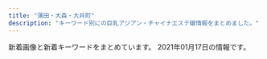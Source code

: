 ```yaml
---
title: "蒲田・大森・大井町"
description: "キーワード別にの巨乳アジアン・チャイナエステ嬢情報をまとめました。"
---
```


新着画像と新着キーワードをまとめています。
2021年01月17日の情報です。

<DmmAffiliateIns />
<KeywordTable
  shops={
    [
    {
        "keywords": {
            "85": 4,
            "C": 10,
            "D": 20,
            "87": 12,
            "86": 4
        },
        "station": "JR\u84b2\u7530\u99c5\u897f\u53e3",
        "url": "http://tsuya.este.work/",
        "img_links": [
            "http://tsuya.este.work/mobile.jpg",
            "http://tsuya.este.work/miho.jpg",
            "http://tsuya.este.work/s_staff.jpg",
            "http://tsuya.este.work/1.jpg",
            "http://tsuya.este.work/mei.jpg",
            "http://tsuya.este.work/s_shedule.jpg",
            "http://tsuya.este.work/top.jpg",
            "http://tsuya.este.work/room2.jpg",
            "http://tsuya.este.work/2020070203014158.jpg",
            "http://tsuya.este.work/s_news.jpg",
            "http://tsuya.este.work/2019072403203754.jpg",
            "http://tsuya.este.work/202007020301278.jpg",
            "http://tsuya.este.work/room4.jpg",
            "http://tsuya.este.work/room3.jpg",
            "http://tsuya.este.work/room1.jpg"
        ],
        "name": "\u8276 \uff5e\u3064\u3084\uff5e"
    },
    {
        "url": "http://u-care.ests.jp/",
        "name": "CoCo.\u30a4\u30a4\u306d!",
        "station": "JR\u84b2\u7530\u99c5\u897f\u53e3",
        "img_links": [
            "http://u-care.ests.jp/images/room6.jpg",
            "http://u-care.ests.jp/photos/sites/36/2019/07/2019072818341881.jpg",
            "http://u-care.ests.jp/images/nbj3.jpg",
            "http://u-care.ests.jp/photos/sites/36/2020/10/2020101014510564.jpeg",
            "http://u-care.ests.jp/images/room5.jpg",
            "http://u-care.ests.jp/photos/sites/36/2020/12/2020120314112231.jpg",
            "http://u-care.ests.jp/images/1.jpg",
            "http://u-care.ests.jp/photos/sites/36/2019/07/2019072818340893.jpg",
            "http://u-care.ests.jp/photos/sites/36/2019/07/2019072818341268.jpg",
            "http://u-care.ests.jp/images/twitter.jpg",
            "http://u-care.ests.jp/photos/sites/36/2020/01/2020012715190876.jpg",
            "http://u-care.ests.jp/images/cocoiineputiandian.jpg",
            "http://u-care.ests.jp/images/pick_bj1.jpg",
            "http://u-care.ests.jp/photos/sites/36/2020/12/2020120314112720.jpg",
            "http://u-care.ests.jp/images/new.jpg",
            "http://u-care.ests.jp/photos/sites/36/2020/11/2020112313091813.jpg",
            "http://u-care.ests.jp/images/room3.jpg",
            "http://u-care.ests.jp/photos/sites/36/2020/11/2020112313092447.jpg",
            "http://u-care.ests.jp/images/pick_bj3.jpg",
            "http://u-care.ests.jp/images/hua.png",
            "http://u-care.ests.jp/photos/sites/36/2019/07/2019072818340741.jpg",
            "http://u-care.ests.jp/photos/sites/36/2020/10/2020100919485084.jpeg",
            "http://u-care.ests.jp/photos/sites/36/2019/07/2019072818372591.jpg",
            "http://u-care.ests.jp/images/s_staff.jpg",
            "http://u-care.ests.jp/photos/sites/36/2020/12/2020120616170454.jpeg",
            "http://u-care.ests.jp/photos/sites/36/2020/01/2020012715190245.jpg",
            "http://u-care.ests.jp/photos/sites/36/2019/07/2019072818341463.jpg",
            "http://u-care.ests.jp/photos/sites/36/2019/11/2019110314145767.jpg",
            "http://u-care.ests.jp/images/s_pick.jpg",
            "http://u-care.ests.jp/images/mobile.jpg",
            "http://u-care.ests.jp/photos/sites/36/2020/12/2020120314113358.jpg",
            "http://u-care.ests.jp/images/top.png",
            "http://u-care.ests.jp/photos/sites/36/2019/07/201907281834152.jpg",
            "http://u-care.ests.jp/images/s_face.jpg",
            "http://u-care.ests.jp/images/nbj1.jpg",
            "http://u-care.ests.jp/images/s_link.jpg",
            "http://u-care.ests.jp/photos/sites/36/2020/05/2020052816205245.jpeg",
            "http://u-care.ests.jp/photos/sites/36/2019/11/2019110314145623.jpg",
            "http://u-care.ests.jp/photos/sites/36/2019/07/201907281834129.jpg",
            "http://u-care.ests.jp/images/room1.jpg",
            "http://u-care.ests.jp/images/s_blog.jpg",
            "http://u-care.ests.jp/photos/sites/36/2019/07/2019072818341331.jpg",
            "http://u-care.ests.jp/images/room4.jpg",
            "http://u-care.ests.jp/images/room2.jpg"
        ],
        "keywords": {
            "D": 84,
            "85": 24,
            "C": 10,
            "E": 14,
            "87": 36,
            "86": 36,
            "89": 12
        }
    },
    {
        "name": "\u30c0\u30a4\u30a2\u30ca\u30fbDIANA",
        "img_links": [
            "http://diana.jeez.jp/public/20201225-104819-524.jpeg",
            "http://diana.jeez.jp/public/20190710-152027-812.jpeg",
            "http://diana.jeez.jp/public/20191010-015255-758.jpeg",
            "http://diana.jeez.jp/images/girl-z2.jpg",
            "http://diana.jeez.jp/public/20190728-125640-302.jpeg",
            "http://diana.jeez.jp/ueditor/php/upload/image/20190424/1556109007155859.jpg",
            "http://diana.jeez.jp/public/20191004-104214-336.jpeg",
            "http://diana.jeez.jp/public/20191101-092408-241.jpeg",
            "http://diana.jeez.jp/public/20201114-095311-381.jpeg",
            "http://diana.jeez.jp/public/20191220-001603-640.jpeg",
            "http://diana.jeez.jp/public/20190809-025651-969.jpeg",
            "http://diana.jeez.jp/public/20201210-102230-511.jpeg",
            "http://diana.jeez.jp/public/20190610-160901-701.jpeg",
            "http://diana.jeez.jp/public/20200211-132149-221.jpeg",
            "http://diana.jeez.jp/public/20190610-162055-294.jpeg",
            "http://diana.jeez.jp/public/20200228-161440-768.jpeg",
            "http://diana.jeez.jp/public/20190426-105139-740.jpg",
            "http://diana.jeez.jp/public/20190924-025213-654.jpeg",
            "http://diana.jeez.jp/public/20181111-190250-481.jpeg",
            "http://diana.jeez.jp/public/20181111-190416-494.jpeg",
            "http://diana.jeez.jp/public/20181111-190307-983.jpeg",
            "http://diana.jeez.jp/public/20181111-190402-789.jpeg",
            "http://diana.jeez.jp/public/20191210-122526-507.jpeg",
            "http://diana.jeez.jp/public/20201228-135708-954.jpeg",
            "http://diana.jeez.jp/public/20191109-124210-239.jpeg",
            "http://diana.jeez.jp/public/20190726-190619-915.jpeg",
            "http://diana.jeez.jp/images/girl-z1.jpg",
            "http://diana.jeez.jp/public/20180929-222629-193.jpeg",
            "http://diana.jeez.jp/public/20191119-153528-705.jpeg",
            "http://diana.jeez.jp/public/20190613-175853-722.jpeg"
        ],
        "station": "JR\u84b2\u7530\u99c5\u897f\u53e3",
        "url": "http://diana.jeez.jp/",
        "keywords": {
            "\u30bb\u30af\u30b7\u30fc": 3
        }
    },
    {
        "url": "http://yurari.ests.co/",
        "name": "\u3075\u308f\u3075\u308f",
        "img_links": [
            "http://yurari.ests.co/photos/sites/33/2020/11/2020112715562239.jpg",
            "http://yurari.ests.co/photos/sites/33/2020/08/2020080117472090.jpg",
            "http://yurari.ests.co/images/s_pick.jpg",
            "http://yurari.ests.co/images/room1.jpg",
            "http://yurari.ests.co/photos/sites/33/2020/10/2020102211543336.jpg",
            "http://yurari.ests.co/images/room4.jpg",
            "http://yurari.ests.co/images/service3.jpg",
            "http://yurari.ests.co/images/service1.jpg",
            "http://yurari.ests.co/images/room3.jpg",
            "http://yurari.ests.co/photos/sites/33/2020/11/2020112715562914.jpg",
            "http://yurari.ests.co/photos/sites/33/2020/09/2020090115273947.jpg",
            "http://yurari.ests.co/images/room2.jpg",
            "http://yurari.ests.co/photos/sites/33/2020/12/2020122310444855.jpg",
            "http://yurari.ests.co/photos/sites/33/2020/09/2020090115274081.jpg",
            "http://yurari.ests.co/images/s_service.png",
            "http://yurari.ests.co/images/mobile.jpg",
            "http://yurari.ests.co/photos/sites/33/2020/10/2020101317404868.jpg",
            "http://yurari.ests.co/photos/sites/33/2020/06/2020061916403177.jpg",
            "http://yurari.ests.co/images/service4.jpg",
            "http://yurari.ests.co/images/s_news.jpg",
            "http://yurari.ests.co/photos/sites/33/2020/10/2020101916384326.jpg",
            "http://yurari.ests.co/images/s_staff.png",
            "http://yurari.ests.co/photos/sites/33/2020/10/2020102111224281.jpg",
            "http://yurari.ests.co/images/service2.jpg",
            "http://yurari.ests.co/photos/sites/33/2020/12/2020122810531747.jpg",
            "http://yurari.ests.co/photos/sites/33/2020/10/2020102010480431.jpg",
            "http://yurari.ests.co/images/top.jpg",
            "http://yurari.ests.co/images/info.jpg",
            "http://yurari.ests.co/photos/sites/33/2020/07/2020072517001526.jpg",
            "http://yurari.ests.co/photos/sites/33/2020/12/2020121917142684.jpg"
        ],
        "keywords": {
            "F": 20,
            "E": 20,
            "85": 50,
            "87": 30,
            "83": 10,
            "88": 10,
            "D": 90,
            "86": 30
        },
        "station": "JR\u84b2\u7530\u99c5\u897f\u53e3"
    },
    {
        "name": "Flower\u30fb\u30d5\u30e9\u30ef\u30fc",
        "url": "http://www.floweresthe.com/",
        "img_links": [
            "http://www.floweresthe.com/upload/girl/img02/img1_0005.jpg",
            "http://www.floweresthe.com/upload/girl/img02/img1_0001.jpg",
            "http://www.floweresthe.com/img/bottom.jpg",
            "http://www.floweresthe.com/img/interior.png",
            "http://www.floweresthe.com/upload/girl/img_list01/img_list_0008.jpg",
            "http://www.floweresthe.com/img/main_top.jpg",
            "http://www.floweresthe.com/img/tit_profile.jpg",
            "http://www.floweresthe.com/upload/girl/img01/img1_0009.jpg",
            "http://www.floweresthe.com/img/memu.jpg",
            "http://www.floweresthe.com/upload/girl/img04/img1_0008.jpg",
            "http://www.floweresthe.com/upload/girl/img_list01/img_list_0004.jpg",
            "http://www.floweresthe.com/img/r3.jpg",
            "http://www.floweresthe.com/upload/girl/img01/img1_0005.jpg",
            "http://www.floweresthe.com/upload/girl/img04/img1_0001.jpg",
            "http://www.floweresthe.com/upload/girl/img01/img1_0001.jpg",
            "http://www.floweresthe.com/upload/girl/img04/img1_0009.jpg",
            "http://www.floweresthe.com/upload/girl/img04/img1_0005.jpg",
            "http://www.floweresthe.com/upload/girl/img02/img1_0007.jpg",
            "http://www.floweresthe.com/upload/girl/img01/img1_0008.jpg",
            "http://www.floweresthe.com/img/r1.jpg",
            "http://www.floweresthe.com/upload/girl/img01/img1_0006.jpg",
            "http://www.floweresthe.com/img/r4.jpg",
            "http://www.floweresthe.com/upload/girl/img_list01/img_list_0007.jpg",
            "http://www.floweresthe.com/upload/board/img_1570430028.jpg",
            "http://www.floweresthe.com/upload/girl/img01/img1_0002.jpg",
            "http://www.floweresthe.com/img/r2.jpg",
            "http://www.floweresthe.com/upload/girl/img02/img1_0002.jpg",
            "http://www.floweresthe.com/upload/girl/img04/img1_0006.jpg",
            "http://www.floweresthe.com/upload/girl/img02/img1_0006.jpg",
            "http://www.floweresthe.com/upload/girl/img01/img1_0003.jpg",
            "http://www.floweresthe.com/upload/board/img_1599194180.jpg",
            "http://www.floweresthe.com/upload/board/img_1551414651.jpg",
            "http://www.floweresthe.com/upload/girl/img_list01/img_list_0002.jpg",
            "http://www.floweresthe.com/upload/girl/img01/img1_0007.jpg",
            "http://www.floweresthe.com/upload/girl/img04/img1_0004.jpg",
            "http://www.floweresthe.com/upload/girl/img04/img1_0007.jpg",
            "http://www.floweresthe.com/upload/board/img_1552291455.jpg",
            "http://www.floweresthe.com/upload/girl/img_list01/img_list_0005.jpg",
            "http://www.floweresthe.com/img/sys1.jpg",
            "http://www.floweresthe.com/upload/girl/img02/img1_0003.jpg",
            "http://www.floweresthe.com/img/lineyoko.jpg",
            "http://www.floweresthe.com/upload/girl/img01/img1_0004.jpg",
            "http://www.floweresthe.com/upload/girl/img04/img1_0002.jpg",
            "http://www.floweresthe.com/upload/girl/img01/img2_0006.jpg",
            "http://www.floweresthe.com/upload/girl/img02/img1_0008.jpg",
            "http://www.floweresthe.com/upload/girl/img02/img1_0004.jpg",
            "http://www.floweresthe.com/upload/girl/img02/img1_0009.jpg",
            "http://www.floweresthe.com/img/tit_photo.jpg",
            "http://www.floweresthe.com/upload/girl/img_list01/img_list_0009.jpg",
            "http://www.floweresthe.com/upload/girl/img04/img1_0003.jpg",
            "http://www.floweresthe.com/upload/girl/img_list01/img_list_0001.jpg",
            "http://www.floweresthe.com/img/sys2.jpg",
            "http://www.floweresthe.com/upload/girl/img_list01/img_list_0003.jpg",
            "http://www.floweresthe.com/upload/girl/img_list01/img_list_0006.jpg",
            "http://www.floweresthe.com/img/tit_girls.jpg"
        ],
        "station": "JR\u84b2\u7530\u99c5\u6771\u53e3",
        "keywords": {
            "86": 16,
            "87": 32,
            "D": 26,
            "85": 19,
            "C": 50
        }
    },
    {
        "img_links": [
            "http://freesia-este.com/staffPhoto/s20190811160951.jpg",
            "http://freesia-este.com/images/access/03.jpg",
            "http://freesia-este.com/staffPhoto/s20190811160854.jpg",
            "http://freesia-este.com/images/slider1/03.jpg",
            "http://freesia-este.com/staffPhoto/b20190811161143.jpg",
            "http://freesia-este.com/staffPhoto/b20210112143433.jpg",
            "http://freesia-este.com/images/access/05.jpg",
            "http://freesia-este.com/images/access/02.jpg",
            "http://freesia-este.com/staffPhoto/s20190811161616.jpg",
            "http://freesia-este.com/staffPhoto/b20190811161616.jpg",
            "http://freesia-este.com/staffPhoto/s20210112143433.jpg",
            "http://freesia-este.com/staffPhoto/s20210112143531.jpg",
            "http://freesia-este.com/images/returnBtn.png",
            "http://freesia-este.com/staffPhoto/s20190811161143.jpg",
            "http://freesia-este.com/uploadfiles/images/campaignFreesiaEsteCom4.jpg",
            "http://freesia-este.com/images/access/04.jpg",
            "http://freesia-este.com/images/access/01.jpg",
            "http://freesia-este.com/images/slider1/02.jpg",
            "http://freesia-este.com/staffPhoto/b20190811160951.jpg",
            "http://freesia-este.com/staffPhoto/b20210112143531.jpg",
            "http://freesia-este.com/staffPhoto/b20190811161355.jpg",
            "http://freesia-este.com/images/slider1/01.jpg",
            "http://freesia-este.com/js/sliderLine/slide_prev.png",
            "http://freesia-este.com/staffPhoto/b20190811160854.jpg",
            "http://freesia-este.com/images/access/06.jpg",
            "http://freesia-este.com/images/gallery1.png",
            "http://freesia-este.com/staffPhoto/b20210112143731.jpg",
            "http://freesia-este.com/staffPhoto/s20190811161355.jpg",
            "http://freesia-este.com/js/sliderLine/slide_next.png",
            "http://freesia-este.com/staffPhoto/s20210112143731.jpg"
        ],
        "url": "http://freesia-este.com/",
        "name": "\u30d5\u30ea\u30fc\u30b8\u30a2",
        "station": "JR\u84b2\u7530\u99c5\u6771\u53e3",
        "keywords": {
            "G": 2,
            "E": 3,
            "C": 1,
            "84": 1,
            "D": 1,
            "85": 6,
            "86": 1,
            "F": 1
        }
    },
    {
        "keywords": {
            "C": 3,
            "D": 4,
            "86": 3,
            "85": 4
        },
        "name": "\u5922\u306e\u90e8\u5c4b",
        "img_links": [
            "http://www.sh-himenoyw.work/templets/default/picture/tit1.jpg",
            "http://www.sh-himenoyw.work/templets/default/picture/top03.png",
            "http://www.sh-himenoyw.work/uploads/200909/1-200ZZ94352a6.jpg",
            "http://www.sh-himenoyw.work/templets/default/picture/tit3.jpg",
            "http://www.sh-himenoyw.work/uploads/201005/1-20100510405B41.jpg",
            "http://www.sh-himenoyw.work/templets/default/picture/footer.png",
            "http://www.sh-himenoyw.work/uploads/200811/1-200Q109541K44.jpg",
            "http://www.sh-himenoyw.work/templets/default/picture/stal.png",
            "http://www.sh-himenoyw.work/templets/default/picture/tit4.jpg",
            "http://www.sh-himenoyw.work/templets/default/picture/sys1.jpg",
            "http://www.sh-himenoyw.work/templets/default/picture/top01.png",
            "http://www.sh-himenoyw.work/{dede:global.cfg_templets_skin/}/picture/cg02.jpg",
            "http://www.sh-himenoyw.work/uploads/210112/1-210112095505403.jpg",
            "http://www.sh-himenoyw.work/templets/default/picture/no.png",
            "http://www.sh-himenoyw.work/templets/default/picture/top02.png",
            "http://www.sh-himenoyw.work/templets/default/picture/tit5.jpg",
            "http://www.sh-himenoyw.work/uploads/210109/1-210109100Z1335.jpg",
            "http://www.sh-himenoyw.work/uploads/200326/1-200326132423B1.jpg",
            "http://www.sh-himenoyw.work/{dede:global.cfg_templets_skin/}/picture/cg01.jpg",
            "http://www.sh-himenoyw.work/uploads/201113/1-20111310250Y93.jpg",
            "http://www.sh-himenoyw.work/templets/default/picture/tit2.jpg"
        ],
        "station": "JR\u5927\u68ee\u99c5\u897f\u53e3",
        "url": "http://www.sh-himenoyw.work/"
    },
    {
        "keywords": {
            "86": 8,
            "83": 1,
            "88": 1,
            "87": 4,
            "E": 4,
            "C": 10,
            "D": 15,
            "85": 14
        },
        "name": "\u7f8e\u7409\u7409",
        "url": "http://www.e-uluru.info/",
        "station": "JR\u84b2\u7530\u99c5\u6771\u53e3",
        "img_links": [
            "http://www.e-uluru.info/images/rec_08.png",
            "http://www.e-uluru.info/images/upload/03b615dbd4a8d4e4.jpg",
            "http://www.e-uluru.info/s/images/r05.jpg",
            "http://www.e-uluru.info/s/images/icon_tel.png",
            "http://www.e-uluru.info/images/upload/c8b0d079c922b041.jpg",
            "http://www.e-uluru.info/images/upload/98ac232614327354.jpg",
            "http://www.e-uluru.info/images/upload/thumb/ebc831946fdc3143.jpg",
            "http://www.e-uluru.info/images/upload/thumb/b71e9dc3cfa0f9b4.jpg",
            "http://www.e-uluru.info/images/upload/thumb/539dd2297c44dec2.jpg",
            "http://www.e-uluru.info/images/index_05.png",
            "http://www.e-uluru.info/images/upload/thumb/d4a6c5a9e3801cc7.jpg",
            "http://www.e-uluru.info/images/upload/d4a6c5a9e3801cc7.jpg",
            "http://www.e-uluru.info/images/upload/f436fca81b34a90a.jpg",
            "http://www.e-uluru.info/images/upload/thumb/f436fca81b34a90a.jpg",
            "http://www.e-uluru.info/images/index_08.png",
            "http://www.e-uluru.info/images/upload/9e6373c225b7bc51.jpg",
            "http://www.e-uluru.info/images/upload/b5241af23f911574.jpg",
            "http://www.e-uluru.info/images/index_11.png",
            "http://www.e-uluru.info/images/upload/thumb/71169c7f826021d0.jpg",
            "http://www.e-uluru.info/images/upload/24e3367119cd81d4.jpg",
            "http://www.e-uluru.info/images/upload/056ff3de81fe9024.jpg",
            "http://www.e-uluru.info/images/upload/thumb/73a690610b4828e0.jpg",
            "http://www.e-uluru.info/images/upload/8ee8987b2165d4fc.jpg",
            "http://www.e-uluru.info/images/upload/db7023b92ef16bbc.jpg",
            "http://www.e-uluru.info/images/upload/e8b0d029c217c7cc.jpg",
            "http://www.e-uluru.info/images/upload/71169c7f826021d0.jpg",
            "http://www.e-uluru.info/images/index_02.png",
            "http://www.e-uluru.info/images/index_03.png",
            "http://www.e-uluru.info/s/images/icon_covergirl.png",
            "http://www.e-uluru.info/images/upload/a42cde1d7d7ca5c0.jpg",
            "http://www.e-uluru.info/images/upload/thumb/98ac232614327354.jpg",
            "http://www.e-uluru.info/girl/01.jpg",
            "http://www.e-uluru.info/images/upload/288f933e02c0cf58.jpg",
            "http://www.e-uluru.info/s/images/icon_top.png",
            "http://www.e-uluru.info/images/upload/73a690610b4828e0.jpg",
            "http://www.e-uluru.info/images/upload/thumb/2951922eff997d84.jpg",
            "http://www.e-uluru.info/images/upload/thumb/a86dfeb81b8ab370.jpg",
            "http://www.e-uluru.info/s/images/icon_staff.png",
            "http://www.e-uluru.info/s/girl/01.jpg",
            "http://www.e-uluru.info/images/index_12.png",
            "http://www.e-uluru.info/images/upload/30e7a9b6a2619196.jpg",
            "http://www.e-uluru.info/images/upload/a86dfeb81b8ab370.jpg",
            "http://www.e-uluru.info/images/upload/08e930d29f9d5b3e.jpg",
            "http://www.e-uluru.info/images/upload/539dd2297c44dec2.jpg",
            "http://www.e-uluru.info/images/upload/thumb/b5241af23f911574.jpg",
            "http://www.e-uluru.info/images/index_07.png",
            "http://www.e-uluru.info/s/images/icon_topics.png",
            "http://www.e-uluru.info/images/upload/thumb/2d668ea61cdabce4.jpg",
            "http://www.e-uluru.info/images/upload/thumb/7a73ef7475560f16.jpg",
            "http://www.e-uluru.info/images/upload/d33358c73f674e0d.jpg",
            "http://www.e-uluru.info/images/r03.jpg",
            "http://www.e-uluru.info/images/upload/7a73ef7475560f16.jpg",
            "http://www.e-uluru.info/images/upload/1ddb0f728d864feb.jpg",
            "http://www.e-uluru.info/s/images/r02.jpg",
            "http://www.e-uluru.info/images/upload/thumb/c7886d02d33ae09c.jpg",
            "http://www.e-uluru.info/images/upload/thumb/9e6373c225b7bc51.jpg",
            "http://www.e-uluru.info/images/upload/2e83ce7f87e28c10.jpg",
            "http://www.e-uluru.info/images/staff_08.png",
            "http://www.e-uluru.info/images/r01.jpg",
            "http://www.e-uluru.info/images/upload/thumb/ad830a43974bad03.jpg",
            "http://www.e-uluru.info/images/upload/f642dd084fb225c9.jpg",
            "http://www.e-uluru.info/images/sys_08.png",
            "http://www.e-uluru.info/images/upload/thumb/288f933e02c0cf58.jpg",
            "http://www.e-uluru.info/i/girl/013.jpg",
            "http://www.e-uluru.info/s/images/r01.jpg",
            "http://www.e-uluru.info/images/index_06.png",
            "http://www.e-uluru.info/images/upload/thumb/2e83ce7f87e28c10.jpg",
            "http://www.e-uluru.info/images/pro.jpg",
            "http://www.e-uluru.info/images/upload/thumb/f642dd084fb225c9.jpg",
            "http://www.e-uluru.info/images/r05.jpg",
            "http://www.e-uluru.info/s/images/r03.jpg",
            "http://www.e-uluru.info/images/upload/12cb1bdfa779a5e6.jpg",
            "http://www.e-uluru.info/images/r02.jpg",
            "http://www.e-uluru.info/images/rec_09.png",
            "http://www.e-uluru.info/images/upload/thumb/8ee8987b2165d4fc.jpg",
            "http://www.e-uluru.info/images/info01.png",
            "http://www.e-uluru.info/images/upload/ebc831946fdc3143.jpg",
            "http://www.e-uluru.info/images/upload/thumb/a42cde1d7d7ca5c0.jpg",
            "http://www.e-uluru.info/images/index_01.png",
            "http://www.e-uluru.info/images/upload/thumb/c8b0d079c922b041.jpg",
            "http://www.e-uluru.info/images/upload/90eec703fb0861db.jpg",
            "http://www.e-uluru.info/images/index_13.png",
            "http://www.e-uluru.info/images/upload/2951922eff997d84.jpg",
            "http://www.e-uluru.info/images/info_08.png",
            "http://www.e-uluru.info/images/upload/thumb/24e3367119cd81d4.jpg",
            "http://www.e-uluru.info/images/upload/thumb/d33358c73f674e0d.jpg",
            "http://www.e-uluru.info/images/index_04.png",
            "http://www.e-uluru.info/images/upload/thumb/30e7a9b6a2619196.jpg",
            "http://www.e-uluru.info/images/upload/thumb/90eec703fb0861db.jpg",
            "http://www.e-uluru.info/images/upload/ad830a43974bad03.jpg",
            "http://www.e-uluru.info/images/upload/thumb/db7023b92ef16bbc.jpg",
            "http://www.e-uluru.info/images/upload/a944203deb9da4de.jpg",
            "http://www.e-uluru.info/images/upload/thumb/e8b0d029c217c7cc.jpg",
            "http://www.e-uluru.info/images/upload/b71e9dc3cfa0f9b4.jpg",
            "http://www.e-uluru.info/images/upload/thumb/08e930d29f9d5b3e.jpg",
            "http://www.e-uluru.info/images/upload/c7886d02d33ae09c.jpg",
            "http://www.e-uluru.info/s/images/icon_info.png"
        ]
    },
    {
        "station": "JR\u84b2\u7530\u99c5\u6771\u53e3",
        "url": "http://www.sea-love-hsl.info/",
        "keywords": {
            "D": 7,
            "C": 19,
            "84": 2,
            "F": 2,
            "90": 3,
            "E": 1,
            "85": 3,
            "83": 1,
            "86": 4
        },
        "img_links": [
            "http://www.sea-love-hsl.info/uploads/sealove/QQ\u56fe\u72472015102419044325-e1449569209313.jpg",
            "http://www.sea-love-hsl.info/uploads/sealove/umi2.jpg",
            "http://www.sea-love-hsl.info/uploads/sealove/IMG_1060-768x1024.jpg",
            "http://www.sea-love-hsl.info/uploads/sealove/images/movie.jpg",
            "http://www.sea-love-hsl.info/uploads/sealove/images/end1.jpg",
            "http://www.sea-love-hsl.info/uploads/sealove/IMG_1492-300x400.jpg",
            "http://www.sea-love-hsl.info/uploads/sealove/images/girl-z1.jpg",
            "http://www.sea-love-hsl.info/uploads/sealove/top1.jpg",
            "http://www.sea-love-hsl.info/uploads/sealove/A8D1795E-CA06-4472-A635-D7A02AEF80C8-768x1024.jpeg",
            "http://www.sea-love-hsl.info/uploads/sealove/staff_1.jpg",
            "http://www.sea-love-hsl.info/uploads/sealove/link_1.jpg",
            "http://www.sea-love-hsl.info/uploads/sealove/A8D1795E-CA06-4472-A635-D7A02AEF80C8-300x400.jpeg",
            "http://www.sea-love-hsl.info/uploads/sealove/images/n3.jpg",
            "http://www.sea-love-hsl.info/uploads/sealove/QQ\u56fe\u72472015102419044325-300x400.jpg",
            "http://www.sea-love-hsl.info/uploads/sealove/5AE848B7-49E7-4403-A738-2D85BF2E4059-300x400.jpeg",
            "http://www.sea-love-hsl.info/uploads/sealove/IMG_1060-300x400.jpg",
            "http://www.sea-love-hsl.info/uploads/sealove/IMG_1492-768x1024.jpg",
            "http://www.sea-love-hsl.info/uploads/sealove/720870627235-e1385965056315.jpg",
            "http://www.sea-love-hsl.info/uploads/sealove/D792F195-6C3F-4A81-9C18-BEB1DEC0489F.jpeg",
            "http://www.sea-love-hsl.info/uploads/sealove/545B5715-528D-4E72-9F31-7AFF1422771C-768x1024.jpeg",
            "http://www.sea-love-hsl.info/uploads/sealove/images/n1.jpg",
            "http://www.sea-love-hsl.info/uploads/sealove/images/girl-z2.jpg",
            "http://www.sea-love-hsl.info/uploads/sealove/5AE848B7-49E7-4403-A738-2D85BF2E4059-768x1024.jpeg",
            "http://www.sea-love-hsl.info/uploads/sealove/images/mobile.jpg",
            "http://www.sea-love-hsl.info/uploads/sealove/images/news1.jpg",
            "http://www.sea-love-hsl.info/uploads/sealove/4C0568AE-93B2-47E4-808D-BA5ED67DA4B9-768x1024.jpeg"
        ],
        "name": "\u6d77\u305d\u306e\u611b"
    },
    {
        "station": "JR\u84b2\u7530\u99c5\u6771\u53e3",
        "img_links": [
            "http://www.remonesthe.com/img/pro_tit_name.jpg",
            "http://www.remonesthe.com/banner/koko_468x60.png",
            "http://www.remonesthe.com/upload/girl/img_sch/img_sch_0021.jpg",
            "http://www.remonesthe.com/upload/girl/img_list01/img_list_0023.jpg",
            "http://www.remonesthe.com/upload/girl/img_list01/img_list_0022.jpg",
            "http://www.remonesthe.com/upload/girl/img04/img1_0021.jpg",
            "http://www.remonesthe.com/img/tit_staff.jpg",
            "http://www.remonesthe.com/upload/girl/img_sch/img_sch_0019.jpg",
            "http://www.remonesthe.com/upload/girl/img03/img1_0018.jpg",
            "http://www.remonesthe.com/upload/girl/img03/img1_0023.jpg",
            "http://www.remonesthe.com/upload/girl/img01/img1_0007.jpg",
            "http://www.remonesthe.com/upload/girl/img02/img1_0018.jpg",
            "http://www.remonesthe.com/upload/girl/img01/img3_0008.jpg",
            "http://www.remonesthe.com/upload/girl/img05/img1_0019.jpg",
            "http://www.remonesthe.com/upload/girl/img05/img1_0022.jpg",
            "http://www.remonesthe.com/upload/girl/img05/img1_0013.jpg",
            "http://www.remonesthe.com/upload/girl/img04/img1_0015.jpg",
            "http://www.remonesthe.com/img/pro_tit_age.jpg",
            "http://www.remonesthe.com/upload/girl/img04/img1_0013.jpg",
            "http://www.remonesthe.com/upload/girl/img_sch/img_sch_0023.jpg",
            "http://www.remonesthe.com/upload/girl/img03/img1_0008.jpg",
            "http://www.remonesthe.com/upload/girl/img04/img1_0019.jpg",
            "http://www.remonesthe.com/upload/girl/img05/img1_0023.jpg",
            "http://www.remonesthe.com/upload/girl/img02/img2_0008.jpg",
            "http://www.remonesthe.com/upload/girl/img_sch/img_sch_0022.jpg",
            "http://www.remonesthe.com/upload/girl/img01/img3_0007.jpg",
            "http://www.remonesthe.com/upload/girl/img02/img1_0022.jpg",
            "http://www.remonesthe.com/upload/girl/img_sch/img_sch_0008.jpg",
            "http://www.remonesthe.com/upload/girl/img04/img1_0018.jpg",
            "http://www.remonesthe.com/upload/girl/img05/img1_0007.jpg",
            "http://www.remonesthe.com/upload/girl/img05/img1_0018.jpg",
            "http://www.remonesthe.com/upload/girl/img02/img3_0008.jpg",
            "http://www.remonesthe.com/upload/girl/img02/img1_0021.jpg",
            "http://www.remonesthe.com/upload/girl/img01/img1_0016.jpg",
            "http://www.remonesthe.com/upload/girl/img_sch/img_sch_0015.jpg",
            "http://www.remonesthe.com/upload/girl/img01/img2_0007.jpg",
            "http://www.remonesthe.com/upload/girl/img02/img2_0007.jpg",
            "http://www.remonesthe.com/upload/girl/img05/img1_0008.jpg",
            "http://www.remonesthe.com/upload/girl/img_sch/img_sch_0018.jpg",
            "http://www.remonesthe.com/upload/girl/img05/img1_0016.jpg",
            "http://www.remonesthe.com/upload/girl/img02/img3_0007.jpg",
            "http://www.remonesthe.com/upload/girl/img02/img1_0008.jpg",
            "http://www.remonesthe.com/upload/girl/img03/img1_0021.jpg",
            "http://www.remonesthe.com/upload/girl/img02/img1_0023.jpg",
            "http://www.remonesthe.com/img/main_top.png",
            "http://www.remonesthe.com/upload/girl/img_sch/img_sch_0016.jpg",
            "http://www.remonesthe.com/upload/girl/img04/img1_0022.jpg",
            "http://www.remonesthe.com/upload/girl/img_sch/img_sch_0013.jpg",
            "http://www.remonesthe.com/upload/girl/img05/img1_0015.jpg",
            "http://www.remonesthe.com/upload/girl/img01/img1_0008.jpg",
            "http://www.remonesthe.com/upload/girl/img02/img1_0013.jpg",
            "http://www.remonesthe.com/upload/girl/img02/img1_0019.jpg",
            "http://www.remonesthe.com/upload/girl/img01/img1_0021.jpg",
            "http://www.remonesthe.com/upload/girl/img04/img1_0008.jpg",
            "http://www.remonesthe.com/img/pro_modoru.jpg",
            "http://www.remonesthe.com/upload/girl/img01/img2_0019.jpg",
            "http://www.remonesthe.com/upload/girl/img_sch/img_sch_0007.jpg",
            "http://www.remonesthe.com/img/pro_tit_size.jpg",
            "http://www.remonesthe.com/upload/girl/img01/img1_0019.jpg",
            "http://www.remonesthe.com/img/tit_profile.jpg",
            "http://www.remonesthe.com/upload/girl/img03/img1_0016.jpg",
            "http://www.remonesthe.com/upload/girl/img02/img1_0015.jpg",
            "http://www.remonesthe.com/upload/girl/img01/img1_0018.jpg",
            "http://www.remonesthe.com/upload/girl/img02/img1_0016.jpg",
            "http://www.remonesthe.com/upload/girl/img01/img1_0022.jpg",
            "http://www.remonesthe.com/upload/girl/img03/img1_0022.jpg",
            "http://www.remonesthe.com/upload/girl/img03/img1_0013.jpg",
            "http://www.remonesthe.com/upload/girl/img03/img1_0007.jpg",
            "http://www.remonesthe.com/upload/girl/img01/img1_0023.jpg",
            "http://www.remonesthe.com/upload/girl/img04/img1_0023.jpg",
            "http://www.remonesthe.com/upload/girl/img01/img1_0015.jpg",
            "http://www.remonesthe.com/upload/girl/img04/img1_0007.jpg",
            "http://www.remonesthe.com/upload/girl/img03/img1_0015.jpg",
            "http://www.remonesthe.com/upload/girl/img03/img1_0019.jpg",
            "http://www.remonesthe.com/upload/girl/img01/img2_0008.jpg",
            "http://www.remonesthe.com/upload/girl/img02/img1_0007.jpg",
            "http://www.remonesthe.com/upload/girl/img05/img1_0021.jpg",
            "http://www.remonesthe.com/upload/girl/img01/img1_0013.jpg",
            "http://www.remonesthe.com/upload/girl/img04/img1_0016.jpg",
            "http://www.remonesthe.com/upload/girl/img02/img2_0019.jpg"
        ],
        "keywords": {
            "E": 8,
            "D": 16,
            "87": 20,
            "\u4e73": 4,
            "86": 24,
            "C": 37,
            "88": 10
        },
        "name": "LEMON*\u30ec\u30e2\u30f3",
        "url": "http://www.remonesthe.com/"
    },
    {
        "name": "\u3064\u307c\u307f",
        "img_links": [
            "http://rin-rinpa.info/wp/wp-content/uploads/2017/05/nami02.jpg",
            "http://rin-rinpa.info/wp/wp-content/themes/Butterfly2_ver_1_3/event/top-img02.png",
            "http://rin-rinpa.info/wp/wp-content/themes/Butterfly2_ver_1_3/images/call.png",
            "http://rin-rinpa.info/wp/wp-content/themes/Butterfly2_ver_1_3/images/room/1.jpg",
            "http://rin-rinpa.info/wp/wp-content/themes/Butterfly2_ver_1_3/images/room/3.jpg",
            "http://rin-rinpa.info/wp/wp-content/uploads/2020/12/9087syat.jpg",
            "http://rin-rinpa.info/wp/wp-content/themes/Butterfly2_ver_1_3/images/room/4.jpg",
            "http://rin-rinpa.info/wp/wp-content/uploads/2017/05/risa01.jpg",
            "http://rin-rinpa.info/wp/wp-content/uploads/2020/06/WechatIMG106.jpeg",
            "http://rin-rinpa.info/wp/wp-content/uploads/2020/12/87865a.jpg",
            "http://rin-rinpa.info/wp/wp-content/uploads/2018/11/saoisjioaslas.jpg",
            "http://rin-rinpa.info/wp/wp-content/themes/Butterfly2_ver_1_3/images/tel.png",
            "http://rin-rinpa.info/wp/wp-content/themes/Butterfly2_ver_1_3/event/top-img03c.png",
            "http://rin-rinpa.info/wp/wp-content/uploads/2017/12/huisiuhiuasa.jpg",
            "http://rin-rinpa.info/wp/wp-content/themes/Butterfly2_ver_1_3/images/room/2.jpg",
            "http://rin-rinpa.info/wp/wp-content/uploads/2017/05/nami03.jpg",
            "http://rin-rinpa.info/wp/wp-content/uploads/2017/05/nami01.jpg",
            "http://rin-rinpa.info/wp/wp-content/themes/Butterfly2_ver_1_3/event/top-img01.png",
            "http://rin-rinpa.info/wp/wp-content/uploads/2018/11/sajiojalksasa.jpg",
            "http://rin-rinpa.info/wp/wp-content/uploads/2017/08/nananan01.jpg"
        ],
        "keywords": {
            "C": 4,
            "D": 8,
            "E": 2,
            "F": 2
        },
        "url": "http://rin-rinpa.info/",
        "station": "JR\u5927\u4e95\u753a\u99c5\u4e2d\u592e\u53e3"
    },
    {
        "url": "http://es-kosumosu.com/",
        "img_links": [
            "http://es-kosumosu.com/images/room/photo03.jpg",
            "http://es-kosumosu.com/girl/1.jpg",
            "http://es-kosumosu.com/images/room/photo04.jpg",
            "http://es-kosumosu.com/images/staff_mitashi.jpg",
            "http://es-kosumosu.com/girl/4.jpg",
            "http://es-kosumosu.com/girl/3.jpg",
            "http://es-kosumosu.com/images/system/sys01.jpg",
            "http://es-kosumosu.com/images/return.png",
            "http://es-kosumosu.com/images/top_flash_01.jpg",
            "http://es-kosumosu.com/girl/2.jpg",
            "http://es-kosumosu.com/images/room/photo01.jpg",
            "http://es-kosumosu.com/images/room/photo02.jpg",
            "http://es-kosumosu.com/images/info.jpg"
        ],
        "keywords": {},
        "station": "JR\u5927\u68ee\u99c5\u6771\u53e3",
        "name": "\u30ed\u30a4\u30e4\u30eb\uff5eRoyal\uff5e"
    },
    {
        "url": "http://yume-yume.info/",
        "img_links": [
            "http://yume-yume.info/i/img/r0.jpg",
            "http://yume-yume.info/img/st4.jpg",
            "http://yume-yume.info/img/s4.jpg",
            "http://yume-yume.info/img/st3.jpg",
            "http://yume-yume.info/img/sta1.jpg",
            "http://yume-yume.info/i/img/sta15.jpg",
            "http://yume-yume.info/img/s2.jpg",
            "http://yume-yume.info/img/s15.jpg",
            "http://yume-yume.info/img/st2.jpg",
            "http://yume-yume.info/img/st01.jpg",
            "http://yume-yume.info/i/img/sta17.jpg",
            "http://yume-yume.info/i/img/r1.jpg",
            "http://yume-yume.info/img/sta3.jpg",
            "http://yume-yume.info/i/img/sta1.jpg",
            "http://yume-yume.info/img/sta2.jpg",
            "http://yume-yume.info/img/fla.jpg",
            "http://yume-yume.info/img/st02.jpg",
            "http://yume-yume.info/i/img/nos.jpg",
            "http://yume-yume.info/i/img/r2.jpg",
            "http://yume-yume.info/img/s3.jpg",
            "http://yume-yume.info/img/botton.jpg",
            "http://yume-yume.info/i/img/r4.jpg",
            "http://a.jps.cm/yume/wp-content/uploads/sites/36/2020/12/2470AE4C-2A60-4C35-A4C8-043E2F5EF2BD.jpeg",
            "http://yume-yume.info/i/img/sta2.jpg",
            "http://yume-yume.info/img/st15.jpg",
            "http://yume-yume.info/img/nos.jpg",
            "http://yume-yume.info/img/s17.jpg",
            "http://yume-yume.info/img/s1.jpg",
            "http://yume-yume.info/img/sta17.jpg",
            "http://yume-yume.info/img/st17.jpg",
            "http://yume-yume.info/img/sta4.jpg",
            "http://yume-yume.info/img/sta15.jpg",
            "http://yume-yume.info/i/img/sta4.jpg",
            "http://yume-yume.info/img/st1.jpg",
            "http://yume-yume.info/img/mo.png",
            "http://yume-yume.info/img/r9.jpg",
            "http://yume-yume.info/i/img/sta3.jpg"
        ],
        "keywords": {
            "C": 19,
            "86": 4,
            "85": 3,
            "D": 3,
            "87": 1
        },
        "name": "\u5922\u306e\u307e\u305f\u5922",
        "station": "JR\u84b2\u7530\u99c5\u897f\u53e3"
    },
    {
        "keywords": {
            "D": 2,
            "86": 4,
            "85": 2,
            "90": 2,
            "C": 8,
            "88": 2
        },
        "name": "\u5065\u5eb7\u306e\u5bb6",
        "url": "http://kenkounoie.relax-fk.com/",
        "station": "\u9752\u7269\u6a2a\u4e01\u99c5",
        "img_links": [
            "http://kenkounoie.relax-fk.com/images/cast06.png",
            "http://kenkounoie.relax-fk.com/images/cast07.png",
            "http://kenkounoie.relax-fk.com/images/sub-visual.png",
            "http://kenkounoie.relax-fk.com/images/cast04.png",
            "http://kenkounoie.relax-fk.com/images/cast05.png",
            "http://kenkounoie.relax-fk.com/images/cast00.png",
            "http://kenkounoie.relax-fk.com/images/kansen.png",
            "http://kenkounoie.relax-fk.com/images/main-visual.png"
        ]
    },
    {
        "img_links": [
            "http://www.dream-ai.net/images/p-r.png",
            "http://www.dream-ai.net/images/g61.jpg",
            "http://www.dream-ai.net/images/myk2.jpg",
            "http://www.dream-ai.net/images/s5.jpg",
            "http://www.dream-ai.net/images/lu1.jpg",
            "http://www.dream-ai.net/images/baner2.jpg",
            "http://www.dream-ai.net/images/mimi3.jpg",
            "http://www.dream-ai.net/images/mobile.png",
            "http://www.dream-ai.net/images/n-01.png",
            "http://www.dream-ai.net/images/g6.jpg",
            "http://www.dream-ai.net/images/yuyu1.jpg",
            "http://www.dream-ai.net/images/tel1.png",
            "http://www.dream-ai.net/images/miyo1.jpg",
            "http://www.dream-ai.net/images/miyo3.jpg",
            "http://www.dream-ai.net/images/g0.jpg",
            "http://www.dream-ai.net/images/tite-staff.png",
            "http://www.dream-ai.net/images/yuyu2.jpg",
            "http://www.dream-ai.net/images/yuna2.jpg",
            "http://www.dream-ai.net/images/mimi1.jpg",
            "http://www.dream-ai.net/images/tel2.png",
            "http://www.dream-ai.net/images/tite-link.png",
            "http://www.dream-ai.net/images/myk1.jpg",
            "http://www.dream-ai.net/images/yuna.jpg",
            "http://www.dream-ai.net/images/lu3.jpg",
            "http://www.dream-ai.net/images/n-03.png",
            "http://www.dream-ai.net/images/end.png",
            "http://www.dream-ai.net/images/baner.jpg",
            "http://www.dream-ai.net/images/s1.jpg",
            "http://www.dream-ai.net/images/g22.jpg",
            "http://www.dream-ai.net/images/aya.jpg",
            "http://www.dream-ai.net/images/miyo2.jpg",
            "http://www.dream-ai.net/images/s6.jpg",
            "http://www.dream-ai.net/images/s2.jpg",
            "http://www.dream-ai.net/images/s4.jpg",
            "http://www.dream-ai.net/images/baner3.jpg",
            "http://www.dream-ai.net/images/lu2.jpg",
            "http://www.dream-ai.net/images/s3.jpg",
            "http://www.dream-ai.net/images/g2.jpg",
            "http://www.dream-ai.net/images/g23.jpg",
            "http://www.dream-ai.net/images/pick.png",
            "http://www.dream-ai.net/images/mimi2.jpg",
            "http://www.dream-ai.net/images/myk3.jpg",
            "http://www.dream-ai.net/images/tit-newface.png",
            "http://www.dream-ai.net/images/g62.jpg",
            "http://www.dream-ai.net/images/tit-new.png"
        ],
        "keywords": {},
        "name": "\u5922\u30fb\u611b",
        "url": "http://www.dream-ai.net/",
        "station": "JR\u84b2\u7530\u99c5\u897f\u53e3"
    },
    {
        "url": "http://koinohana.work/",
        "name": "\u30af\u30ed\u30fc\u30d0\u30fc",
        "keywords": {},
        "station": "JR\u84b2\u7530\u99c5\u6771\u53e3",
        "img_links": [
            "http://koinohana.work/_src/36226894/img_2891.jpg",
            "http://koinohana.work/_src/36226893/img_3017.jpg",
            "http://koinohana.work/_src/36226864/img20170726111759249054.png",
            "http://koinohana.work/_src/36226869/img20170726235401893025.png",
            "http://koinohana.work/_src/36226848/sign-1.jpg",
            "http://koinohana.work/_src/36226820/1.png",
            "http://koinohana.work/_src/36226809/_x1m6343.jpg",
            "http://koinohana.work/_src/38032166/9768defd8834a0030b5a45ab7a03e1f.jpg",
            "http://koinohana.work/_src/36226818/4.png",
            "http://koinohana.work/_src/36226906/unnamed_20190718154717292.jpg",
            "http://koinohana.work/_src/36226879/_dsf9385.jpg",
            "http://koinohana.work/_src/36226907/unnamed_20190718154717292.jpg",
            "http://koinohana.work/_src/36226857/img20170725223357156708.png",
            "http://koinohana.work/_src/36226825/_dsf3390.jpg",
            "http://koinohana.work/_src/36226885/sign.png",
            "http://koinohana.work/_src/36226822/5.png",
            "http://koinohana.work/_src/36226816/3.png",
            "http://koinohana.work/_src/36226808/img_2990.jpg",
            "http://koinohana.work/_src/36226875/_dsf9378.jpg",
            "http://koinohana.work/_src/36246048/1-1zh91451294d.jpg",
            "http://koinohana.work/_src/36226859/sign.png",
            "http://koinohana.work/_src/36226841/sign-1.jpg",
            "http://koinohana.work/_src/36246044/1-1zh4152j12m.jpg",
            "http://koinohana.work/_src/36226877/_dsf9383.jpg",
            "http://koinohana.work/_src/36226826/_dsf3394.jpg",
            "http://koinohana.work/_src/36246119/sign.png",
            "http://koinohana.work/_src/37023059/img20191113142809054841.png",
            "http://koinohana.work/_src/36226812/top1.1.png",
            "http://koinohana.work/_src/38032167/9768defd8834a0030b5a45ab7a03e1f.jpg",
            "http://koinohana.work/_src/36226881/img20170726235401893025.png",
            "http://koinohana.work/_src/36246047/1-1zh91451294d.jpg",
            "http://koinohana.work/_src/36226873/_dsf9382.jpg",
            "http://koinohana.work/_src/36226814/2.png",
            "http://koinohana.work/_src/36226912/cam_20191016232507186.jpg",
            "http://koinohana.work/_src/36226831/news.png",
            "http://koinohana.work/_src/36226828/img20170725121742291421.png",
            "http://koinohana.work/_src/36226827/_dsf3386.jpg",
            "http://koinohana.work/_src/36246043/1-1zh4152j12m.jpg",
            "http://koinohana.work/_src/36226810/cam_20191016232507186.jpg"
        ]
    },
    {
        "station": "JR\u5927\u4e95\u753a\u99c5",
        "name": "with you",
        "keywords": {
            "87": 12,
            "86": 6,
            "D": 12,
            "C": 6
        },
        "img_links": [
            "http://with-you.iest.info/photos/sites/78/2019/08/2019082704375018.jpg",
            "http://with-you.iest.info/images/service3.jpg",
            "http://with-you.iest.info/images/s_staff.png",
            "http://with-you.iest.info/images/top.png",
            "http://with-you.iest.info/images/acc.jpg",
            "http://with-you.iest.info/images/service1.jpg",
            "http://with-you.iest.info/images/tel.jpg",
            "http://with-you.iest.info/photos/sites/78/2019/08/2019083003291365.jpg",
            "http://with-you.iest.info/images/nbj3.jpg",
            "http://with-you.iest.info/images/s_news.jpg",
            "http://with-you.iest.info/images/info.jpg",
            "http://with-you.iest.info/photos/sites/78/2021/01/2021011602332027.jpg",
            "http://with-you.iest.info/images/service2.jpg",
            "http://with-you.iest.info/images/service4.jpg",
            "http://with-you.iest.info/photos/sites/78/2019/09/2019092708275393.jpg",
            "http://with-you.iest.info/images/s_pick.jpg",
            "http://with-you.iest.info/photos/sites/78/2020/04/2020041703530074.jpg"
        ],
        "url": "http://with-you.iest.info/"
    },
    {
        "url": "http://www.cosmos.relaxjp.info/",
        "name": "\u30b3\u30b9\u30e2\u30b9",
        "img_links": [
            "http://www.cosmos.relaxjp.info/common/img/shop/r3.jpg",
            "http://www.cosmos.relaxjp.info/files/002.jpg",
            "http://www.cosmos.relaxjp.info/common/img/shop/r1.jpg",
            "http://www.cosmos.relaxjp.info/common/img/top_img001.png",
            "http://www.cosmos.relaxjp.info/common/img/image2.jpg",
            "http://www.cosmos.relaxjp.info/common/img/shop/r2.jpg",
            "http://www.cosmos.relaxjp.info/files/003.jpg",
            "http://www.cosmos.relaxjp.info/common/img/shop/r4.jpg",
            "http://www.cosmos.relaxjp.info/files/001.jpg",
            "http://www.cosmos.relaxjp.info/common/img/image3.jpg",
            "http://www.cosmos.relaxjp.info/common/img/image1.jpg",
            "http://www.cosmos.relaxjp.info/files/005.jpg",
            "http://www.cosmos.relaxjp.info/files/006.jpg",
            "http://www.cosmos.relaxjp.info/files/004.jpg",
            "http://www.cosmos.relaxjp.info/images/call_sp.png"
        ],
        "station": "JR\u5927\u68ee\u99c5\u897f\u53e3",
        "keywords": {
            "C": 13
        }
    },
    {
        "keywords": {
            "85": 2,
            "87": 2,
            "D": 4,
            "C": 9
        },
        "station": "JR\u84b2\u7530\u99c5\u897f\u53e3",
        "img_links": [
            "http://www.majo.esjp.info/img/ttl_info.png",
            "http://www.majo.esjp.info/img/tel.png",
            "http://www.majo.esjp.info/images/slider/3.jpg",
            "http://www.majo.esjp.info/images/slider/2.jpg",
            "http://www.majo.esjp.info/img/ttl_news.png",
            "http://www.majo.esjp.info/img/pickup.jpg",
            "http://www.majo.esjp.info/images/slider/1.jpg",
            "http://www.majo.esjp.info/files/005.jpg",
            "http://www.majo.esjp.info/files/003.jpg",
            "http://www.majo.esjp.info/img/goback.jpg",
            "http://www.majo.esjp.info/img/btn_side_mobile.jpg",
            "http://www.majo.esjp.info/files/005-02.jpg",
            "http://www.majo.esjp.info/files/003-02.jpg"
        ],
        "name": "\u604b",
        "url": "http://www.majo.esjp.info/"
    },
    {
        "name": "\u30d1\u30f3\u30c9\u30e9",
        "station": "JR\u5927\u68ee\u99c5\u5317\u53e3",
        "url": "http://pandora.esjp.xyz",
        "img_links": [
            "http://pandora.esjp.xyz/images/mobile.png",
            "http://pandora.esjp.xyz/girl/4.jpg",
            "http://pandora.esjp.xyz/girl/5.jpg",
            "http://pandora.esjp.xyz/images/room/r2.jpg",
            "http://pandora.esjp.xyz/girl/3.jpg",
            "http://pandora.esjp.xyz/images/room/r1.jpg",
            "http://pandora.esjp.xyz/images/tel.png",
            "http://pandora.esjp.xyz/images/pro_girl_line.png",
            "http://pandora.esjp.xyz/images/bar_staff.jpg",
            "http://pandora.esjp.xyz/girl/6.jpg",
            "http://pandora.esjp.xyz/images/return.png"
        ],
        "keywords": {}
    },
    {
        "keywords": {
            "C": 16,
            "F": 8,
            "E": 8,
            "D": 8
        },
        "url": "http://relax-momi.net/",
        "img_links": [
            "http://relax-momi.net/wp/wp-content/uploads/2017/03/01hsaoijialkakalsa.jpg",
            "http://relax-momi.net/wp/wp-content/uploads/2017/03/01hsaoijialkakalsa-1.jpg",
            "http://relax-momi.net/girls_lists/img/main_note.jpg",
            "http://relax-momi.net/wp/wp-content/uploads/2017/03/03huasiakjka.jpg",
            "http://relax-momi.net/img/campaign_subhead.png",
            "http://relax-momi.net/img/sched_subhead.png",
            "http://relax-momi.net/wp/wp-content/uploads/2017/03/1-1.jpg",
            "http://relax-momi.net/wp/wp-content/uploads/2017/03/03huasiakjka-1.jpg",
            "http://relax-momi.net/img/news_subhead.png",
            "http://relax-momi.net/img/main_note.jpg",
            "http://relax-momi.net/wp/wp-content/uploads/2017/03/04hoaijiasklallla.jpg",
            "http://relax-momi.net/img/newface_subhead.png",
            "http://relax-momi.net/wp/wp-content/uploads/2017/03/04hoaijiasklallla-1.jpg",
            "http://relax-momi.net/wp/wp-content/uploads/2017/03/1.jpg",
            "http://relax-momi.net/img/pickup_subhead.png",
            "http://relax-momi.net/wp/wp-content/uploads/2017/03/jiosajiaklasa.jpg",
            "http://relax-momi.net/wp/wp-content/uploads/2017/03/jiosajiaklasa-1.jpg",
            "http://relax-momi.net/img/comming/1.jpg"
        ],
        "station": "\u7acb\u4f1a\u5ddd\u99c5",
        "name": "\u7652\u5eb5"
    },
    {
        "img_links": [
            "http://heal-msg.com/images/s_link.png",
            "http://heal-msg.com/staff/ruru/01.jpg",
            "http://heal-msg.com/staff/rin/01.jpg",
            "http://heal-msg.com/images/news_bj3.jpg",
            "http://heal-msg.com/images/top.jpg",
            "http://heal-msg.com/staff/yuyu/01.jpg",
            "http://heal-msg.com/staff/yuki/01.jpg",
            "http://heal-msg.com/images/staff0.jpg",
            "http://heal-msg.com/images/s_news.png",
            "http://heal-msg.com/images/staff_bj3.jpg",
            "http://heal-msg.com/images/s_staff.png",
            "http://heal-msg.com/images/kanban.jpg"
        ],
        "keywords": {},
        "station": "JR\u5927\u68ee\u99c5\u6771\u53e3",
        "url": "http://heal-msg.com/",
        "name": "Sweet Time"
    },
    {
        "img_links": [
            "http://www.es-princess.com/s/images/slider/2.jpg",
            "http://www.es-princess.com/images/upload/thumb/b5e216c30766fe2c.jpg",
            "http://www.es-princess.com/images/upload/thumb/123b8dc1f8010cd7.jpg",
            "http://www.es-princess.com/images/index_34.jpg",
            "http://www.es-princess.com/s/image/nav_manga.png",
            "http://www.es-princess.com/images/upload/thumb/0403172defd2aa75.jpg",
            "http://www.es-princess.com/images/upload/thumb/977b6b56e17935b8.jpg",
            "http://es-princess.com/images/index_06.jpg",
            "http://www.es-princess.com/images/upload/thumb/199865d366667d99.jpg",
            "http://www.es-princess.com/images/info_13.jpg",
            "http://www.es-princess.com/s/images/pc.png",
            "http://www.es-princess.com/images/upload/thumb/abb982c0ed8c784a.jpg",
            "http://www.es-princess.com/images/02.jpg",
            "http://www.es-princess.com/images/upload/thumb/a73cd0efe4586362.jpg",
            "http://www.es-princess.com/images/upload/thumb/ba9e1b4477f15b72.jpg",
            "http://www.es-princess.com/images/index_05.jpg",
            "http://www.es-princess.com/images/upload/thumb/34d0c1f12f3d1581.jpg",
            "http://www.es-princess.com/images/rec_13.jpg",
            "http://www.es-princess.com/s/image/nav_topics.png",
            "http://www.es-princess.com/images/upload/thumb/4caabf554de9febf.jpg",
            "http://www.es-princess.com/s/images/t2.jpg",
            "http://www.es-princess.com/images/upload/thumb/570cec0ed7dbb299.jpg",
            "http://www.es-princess.com/images/foot_34.jpg",
            "http://www.es-princess.com/images/upload/thumb/1a80890acbd23f61.jpg",
            "http://www.es-princess.com/images/upload/thumb/5a01d26b03ae3963.jpg",
            "http://www.es-princess.com/images/upload/thumb/d0adbd6a55204cc6.jpg",
            "http://www.es-princess.com/s/images/top_2.jpg",
            "http://es-princess.com/images/index_07.jpg",
            "http://www.es-princess.com/s/images/tel.png",
            "http://www.es-princess.com/s/images/t6.jpg",
            "http://www.es-princess.com/images/index_21.jpg",
            "http://www.es-princess.com/images/index_23.jpg",
            "http://www.es-princess.com/images/upload/thumb/99ff32906f064430.jpg",
            "http://www.es-princess.com/images/upload/thumb/cc93f6d3b2f1a8dd.jpg",
            "http://www.es-princess.com/images/index_15.jpg",
            "http://www.es-princess.com/images/index_02.jpg",
            "http://www.es-princess.com/images/index_18.jpg",
            "http://www.es-princess.com/images/upload/thumb/18e6044b88e2d742.jpg",
            "http://www.es-princess.com/images/index_07.jpg",
            "http://www.es-princess.com/images/upload/thumb/314d78dc282a338e.jpg",
            "http://www.es-princess.com/s/images/slider/next.png",
            "http://www.es-princess.com/s/images/t5.jpg",
            "http://www.es-princess.com/images/upload/thumb/8daadfa86c3af0ee.jpg",
            "http://www.es-princess.com/s/image/nav_cast.png",
            "http://www.es-princess.com/s/uploads/02a.jpg",
            "http://www.es-princess.com/images/upload/thumb/b673f5c7b6c0c654.jpg",
            "http://www.es-princess.com/images/upload/thumb/026f0a00a7ebcac9.jpg",
            "http://www.es-princess.com/images/upload/thumb/7358bb17b522d506.jpg",
            "http://www.es-princess.com/images/info.jpg",
            "http://www.es-princess.com/s/images/t3.jpg",
            "http://www.es-princess.com/images/upload/thumb/befa35bfd3fcc1cf.jpg",
            "http://www.es-princess.com/s/image/nav_hotel.png",
            "http://www.es-princess.com/s/images/slider/1.jpg",
            "http://www.es-princess.com/images/upload/thumb/fac24168ab90cc92.jpg",
            "http://www.es-princess.com/s/images/t4.jpg",
            "http://www.es-princess.com/images/index_04.jpg",
            "http://www.es-princess.com/s/images/t7.jpg",
            "http://www.es-princess.com/s/images/slider/3.jpg",
            "http://www.es-princess.com/images/index_19.jpg",
            "http://www.es-princess.com/images/index_03.jpg",
            "http://www.es-princess.com/images/upload/thumb/667df216753c34cf.jpg",
            "http://www.es-princess.com/s/images/t8.jpg",
            "http://www.es-princess.com/images/index_36.jpg",
            "http://www.es-princess.com/images/index_27.jpg",
            "http://www.es-princess.com/images/index_17.jpg",
            "http://www.es-princess.com/images/index_24.jpg",
            "http://www.es-princess.com/images/upload/thumb/4fbbf39dbb4b5671.jpeg",
            "http://www.es-princess.com/images/upload/thumb/af672e0eb7d28ee6.jpg",
            "http://www.es-princess.com/images/upload/thumb/28d10c17ec4ef55b.jpg",
            "http://www.es-princess.com/images/upload/thumb/5e0537ee102a37b1.jpg",
            "http://www.es-princess.com/images/index_25.jpg",
            "http://www.es-princess.com/s/images/okubokomachi.jpg",
            "http://www.es-princess.com/s/images/service_03.png",
            "http://www.es-princess.com/images/index_35.jpg",
            "http://www.es-princess.com/girl/01.jpg",
            "http://www.es-princess.com/images/index_29.jpg",
            "http://www.es-princess.com/images/upload/thumb/05aaf6a4110be4ac.jpg",
            "http://www.es-princess.com/images/upload/thumb/380cd518ae78d99c.jpg",
            "http://www.es-princess.com/images/upload/thumb/440836ac204e3ae6.jpg",
            "http://www.es-princess.com/s/uploads/04.jpg",
            "http://www.es-princess.com/images/staff_13.jpg",
            "http://www.es-princess.com/images/upload/thumb/33b8e868c76e480e.jpg",
            "http://www.es-princess.com/s/images/service_07.png",
            "http://www.es-princess.com/images/01.jpg",
            "http://www.es-princess.com/images/index_01.jpg",
            "http://www.es-princess.com/s/images/slider/prev.png",
            "http://www.es-princess.com/images/upload/thumb/a77e3ba56953c62a.jpg",
            "http://www.es-princess.com/s/uploads/01.jpg",
            "http://www.es-princess.com/s/image/nav_sys.png",
            "http://www.es-princess.com/images/upload/thumb/966442429a421ade.jpg",
            "http://www.es-princess.com/s/image/nav_top.png",
            "http://www.es-princess.com/images/upload/thumb/c9fd1fe34ca64bc2.png",
            "http://www.es-princess.com/s/images/iphone.png",
            "http://www.es-princess.com/s/uploads/02.jpg",
            "http://www.es-princess.com/images/index_31.jpg",
            "http://www.es-princess.com/images/upload/thumb/9081c49e0239e8dc.jpg",
            "http://www.es-princess.com/s/images/t1.jpg",
            "http://www.es-princess.com/images/rec.jpg",
            "http://www.es-princess.com/images/upload/thumb/140d1b4166940516.jpg",
            "http://www.es-princess.com/s/images/service_01.png",
            "http://www.es-princess.com/images/index_13.jpg",
            "http://www.es-princess.com/images/upload/thumb/d7645c329c045bbf.jpg",
            "http://www.es-princess.com/images/index_06.jpg",
            "http://www.es-princess.com/images/index_28.jpg",
            "http://www.es-princess.com/images/upload/thumb/c191f88ab8347247.jpg",
            "http://www.es-princess.com/images/03.jpg"
        ],
        "url": "http://www.es-princess.com/",
        "station": "JR\u84b2\u7530\u99c5\u897f\u53e3",
        "keywords": {
            "D": 14,
            "86": 1,
            "85": 4,
            "91": 4,
            "88": 5
        },
        "name": "Princess"
    },
    {
        "img_links": [
            "http://souresi.xyz/uploads/191104/1-191104155940G0.jpg",
            "http://souresi.xyz/uploads/190920/1-1Z9201G50R37.jpg",
            "http://souresi.xyz/uploads/190920/1-1Z9201G52S28.jpg",
            "http://souresi.xyz/static/picture/nav04.png",
            "http://souresi.xyz/static/picture/top02-left03.jpg",
            "http://souresi.xyz/static/picture/top02-left02.jpg",
            "http://souresi.xyz/static/picture/nav03.png",
            "http://souresi.xyz/uploads/191121/1-191121140153N2.jpg",
            "http://souresi.xyz/uploads/191104/1-19110412453K46.jpg",
            "http://souresi.xyz/static/picture/nav05.png",
            "http://souresi.xyz/static/picture/nav06.png",
            "http://souresi.xyz/uploads/190911/1-1Z911125A9502.jpg",
            "http://souresi.xyz/uploads/191121/1-191121140204960.jpg",
            "http://souresi.xyz/static/picture/nav02.png",
            "http://souresi.xyz/uploads/191104/1-1911041559244M.jpg",
            "http://souresi.xyz/uploads/191023/1-1910231551201R.jpg",
            "http://souresi.xyz/static/picture/topbottom.jpg",
            "http://souresi.xyz/uploads/191114/1-191114125Z9B7.jpg",
            "http://souresi.xyz/uploads/191219/1-191219152QD59.jpg",
            "http://souresi.xyz/static/picture/nav01.png",
            "http://souresi.xyz/uploads/190911/1-1Z911125621455.jpg",
            "http://souresi.xyz/static/picture/head.jpg",
            "http://souresi.xyz/uploads/191104/1-191104124603334.jpg",
            "http://souresi.xyz/uploads/190911/1-1Z911125642614.jpg"
        ],
        "url": "http://souresi.xyz/",
        "name": "\u7f8e\u59eb\u3061\u3083\u3093",
        "station": "\u5927\u68ee\u99c5\u5317\u53e3",
        "keywords": {
            "D": 10,
            "86": 10
        }
    },
    {
        "keywords": {
            "86": 8,
            "85": 24,
            "C": 24,
            "D": 8
        },
        "name": "\u30aa\u30a2\u30b7\u30b9",
        "url": "http://www.oasis.maesjp.com/",
        "img_links": [
            "http://www.oasis.maesjp.com/images/rsubt7.png",
            "http://www.oasis.maesjp.com/images/m3.jpg",
            "http://www.oasis.maesjp.com/images/r01.jpg",
            "http://www.oasis.maesjp.com/images/m6.jpg",
            "http://www.oasis.maesjp.com/files/002.jpg",
            "http://www.oasis.maesjp.com/files/003.jpg",
            "http://www.oasis.maesjp.com/images/rsubt4.png",
            "http://www.oasis.maesjp.com/images/slider-img001.jpg",
            "http://www.oasis.maesjp.com/images/r04.jpg",
            "http://www.oasis.maesjp.com/images/rsubt1.png",
            "http://www.oasis.maesjp.com/files/003-02.jpg",
            "http://www.oasis.maesjp.com/images/b-tel.png",
            "http://www.oasis.maesjp.com/images/rsubt6.png",
            "http://www.oasis.maesjp.com/images/r02.jpg",
            "http://www.oasis.maesjp.com/images/m1.jpg",
            "http://www.oasis.maesjp.com/images/r03.jpg",
            "http://www.oasis.maesjp.com/files/004.jpg",
            "http://www.oasis.maesjp.com/images/tel2.png",
            "http://www.oasis.maesjp.com/photo_news/upimg/196305fb21c850dc99_0.jpg",
            "http://www.oasis.maesjp.com/images/slider-img002.jpg",
            "http://www.oasis.maesjp.com/images/rsubt3.png",
            "http://www.oasis.maesjp.com/images/b-online.png",
            "http://www.oasis.maesjp.com/files/001.jpg",
            "http://www.oasis.maesjp.com/files/001-02.jpg",
            "http://www.oasis.maesjp.com/files/002-02.jpg",
            "http://www.oasis.maesjp.com/images/rsubt5.png",
            "http://www.oasis.maesjp.com/images/m2.jpg",
            "http://www.oasis.maesjp.com/images/m4.jpg",
            "http://www.oasis.maesjp.com/images/rsubt2.png",
            "http://www.oasis.maesjp.com/files/004-02.jpg"
        ],
        "station": "JR\u5927\u4e95\u753a\u99c5\u4e2d\u592e\u53e3"
    },
    {
        "station": "JR\u5927\u4e95\u753a\u99c5\u4e2d\u592e\u897f\u53e3",
        "img_links": [
            "http://mensbali.net/images/st/yuri.jpg",
            "http://mensbali.net/images/st/moe3.jpg",
            "http://mensbali.net/images/st/moe1.jpg",
            "http://mensbali.net/images/st/moe2.jpg",
            "http://mensbali.net/images/top_newface.jpg",
            "http://mensbali.net/images/link/mens-esthe1.png",
            "http://mensbali.net/images/st/saya_2.jpg",
            "http://mensbali.net/images/st/erika_1.jpg",
            "http://mensbali.net/sp/image/head_slide.jpg",
            "https://menlog.net/link/menlog20040.jpg",
            "http://mensbali.net/images/side_mobile2.jpg",
            "http://mensbali.net/images/st/mai2.jpg",
            "http://mensbali.net/images/heading_news.jpg",
            "http://mensbali.net/images/top_newface3.jpg",
            "http://mensbali.net/images/st/sena.jpg",
            "http://mensbali.net/images/heading_new_staff.jpg",
            "http://mensbali.net/images/footer_bg.jpg",
            "http://mensbali.net/sp/image/head_slide3.jpg",
            "http://mensbali.net/images/st/coco_3.jpg",
            "http://mensbali.net/images/top_desc.jpg",
            "http://mensbali.net/images/st/saya_1.jpg",
            "http://mensbali.net/images/st/saya_3.jpg",
            "http://mensbali.net/images/heading_pickup.jpg",
            "http://mensbali.net/images/st/ayu.jpg",
            "http://mensbali.net/sp/image/head.jpg",
            "http://mensbali.net/images/st/kana.jpg",
            "http://mensbali.net/images/st/riri2.jpg",
            "http://mensbali.net/images/st/coco_1.jpg",
            "http://mensbali.net/images/side_interior.jpg",
            "http://mensbali.net/images/heading_bottom_staff.jpg",
            "http://mensbali.net/sp/image/head_slide2.jpg",
            "http://mensbali.net/images/st/erika_3.jpg",
            "http://mensbali.net/images/st/yura.jpg",
            "http://mensbali.net/images/st/erika_2.jpg",
            "http://mensbali.net/images/st/coco_2.jpg",
            "http://mensbali.net/images/st/riri1.jpg",
            "http://mensbali.net/images/st/st3.jpg",
            "http://mensbali.net/images/st/riri3.jpg"
        ],
        "name": "Men\u2019sBali\uff5e\u30e1\u30f3\u30ba\u30d0\u30ea\uff5e",
        "url": "http://mensbali.net/",
        "keywords": {
            "\u30bb\u30af\u30b7\u30fc": 3
        }
    },
    {
        "url": "http://hana.ests.jp/",
        "name": "\u83ef\u30fb\u306f\u306a",
        "img_links": [
            "http://hana.ests.jp/photos/sites/38/2020/12/2020120114093027.jpg",
            "http://hana.ests.jp/images/room1.jpg",
            "http://hana.ests.jp/images/themes/blue/r3.jpg",
            "http://hana.ests.jp/images/themes/blue/s_link.png",
            "http://hana.ests.jp/images/themes/blue/no2.png",
            "http://hana.ests.jp/images/themes/blue/line.png",
            "http://hana.ests.jp/images/room2.jpg",
            "http://hana.ests.jp/photos/sites/38/2019/04/2019040810452923.jpg",
            "http://hana.ests.jp/photos/sites/38/2019/11/2019111817153489.jpg",
            "http://hana.ests.jp/images/themes/blue/s_staff.png",
            "http://hana.ests.jp/images/themes/blue/s_newface.png",
            "http://hana.ests.jp/photos/sites/38/2018/10/2018102212515098.jpg",
            "http://hana.ests.jp/photos/sites/38/2018/10/2018102215070374.jpg",
            "http://hana.ests.jp/images/themes/blue/s_ranking.png",
            "http://hana.ests.jp/images/themes/blue/s_news.png",
            "http://hana.ests.jp/images/themes/blue/s_zysx.png",
            "http://hana.ests.jp/images/room4.jpg",
            "http://hana.ests.jp/photos/sites/38/2018/05/2018052410461655.jpg",
            "http://hana.ests.jp/photos/sites/38/2018/12/2018122818061554.jpg",
            "http://hana.ests.jp/images/themes/blue/mobile.jpg",
            "http://hana.ests.jp/images/room3.jpg",
            "http://hana.ests.jp/images/themes/blue/s_pickup.png",
            "http://hana.ests.jp/photos/sites/38/2018/10/2018102215070310.jpg",
            "http://hana.ests.jp/images/themes/blue/no1.png"
        ],
        "station": "JR\u84b2\u7530\u99c5\u897f\u53e3",
        "keywords": {
            "C": 23,
            "85": 6,
            "83": 6,
            "87": 12,
            "86": 18,
            "84": 6,
            "D": 48
        }
    },
    {
        "name": "Only One",
        "url": "http://onlyone.jpn.vin/",
        "img_links": [
            "http://onlyone.jpn.vin/photos/sites/58/2020/06/202006250602504.jpg",
            "http://onlyone.jpn.vin/images/room2.jpg",
            "http://onlyone.jpn.vin/photos/sites/58/2020/06/202006250602509.jpg",
            "http://onlyone.jpn.vin/photos/sites/58/2020/12/2020121505432512.jpg",
            "http://onlyone.jpn.vin/photos/sites/58/2020/09/2020092305431071.jpg",
            "http://onlyone.jpn.vin/photos/sites/58/2020/10/2020100207070197.jpg",
            "http://onlyone.jpn.vin/images/room5.jpg",
            "http://onlyone.jpn.vin/photos/sites/58/2020/10/2020103004200463.jpg",
            "http://onlyone.jpn.vin/images/room1.jpg",
            "http://onlyone.jpn.vin/images/top.png",
            "http://onlyone.jpn.vin/images/room3.jpg",
            "http://onlyone.jpn.vin/photos/sites/58/2020/06/2020062506024979.jpg",
            "http://onlyone.jpn.vin/photos/sites/58/2020/06/2020062506024983.jpg",
            "http://onlyone.jpn.vin/images/nei_bj1.png",
            "http://onlyone.jpn.vin/photos/sites/58/2020/10/202010300420109.jpg",
            "http://onlyone.jpn.vin/images/end.png",
            "http://onlyone.jpn.vin/images/mobile.jpg",
            "http://onlyone.jpn.vin/images/s_link.png",
            "http://onlyone.jpn.vin/images/s_staff.png",
            "http://onlyone.jpn.vin/images/news.png"
        ],
        "keywords": {
            "D": 7,
            "86": 6,
            "C": 1,
            "85": 2
        },
        "station": "JR\u5927\u4e95\u753a\u99c5"
    },
    {
        "img_links": [
            "http://www.tokyo-0001.xyz/img/img2.jpg",
            "http://www.tokyo-0001.xyz/img/bnr01.jpg",
            "http://www.tokyo-0001.xyz/img/img1.jpg",
            "http://www.tokyo-0001.xyz/img/girls03.jpg",
            "http://www.tokyo-0001.xyz/img/bnr00.jpg",
            "http://www.tokyo-0001.xyz/img/img3.jpg",
            "http://www.tokyo-0001.xyz/img/girls01.jpg",
            "http://www.tokyo-0001.xyz/img/bnr02.jpg",
            "http://www.tokyo-0001.xyz/img/ttl-03.png",
            "http://www.tokyo-0001.xyz/img/img-txt-01.png",
            "http://www.tokyo-0001.xyz/img/girls04.jpg",
            "http://www.tokyo-0001.xyz/img/girls05.jpg",
            "http://www.tokyo-0001.xyz/img/ttl-04.png",
            "http://www.tokyo-0001.xyz/img/girls06.jpg",
            "http://www.tokyo-0001.xyz/img/girls02.jpg",
            "http://www.tokyo-0001.xyz/img/ttl-01.png",
            "http://www.tokyo-0001.xyz/img/ttl-02.png"
        ],
        "station": "JR\u84b2\u7530\u99c5\u897f\u53e3",
        "name": "EVE",
        "keywords": {},
        "url": "http://www.tokyo-0001.xyz/"
    },
    {
        "img_links": [
            "http://relax-est.com/css/nav/nav-005.jpg",
            "http://relax-est.com/staff/mina/01.jpg",
            "http://relax-est.com/css/staff/new.jpg",
            "http://relax-est.com/css/tel01.png",
            "http://relax-est.com/css/nav/nav-004.jpg",
            "http://relax-est.com/css/line2.jpg",
            "http://relax-est.com/css/nav/nav-001.jpg",
            "http://relax-est.com/css/nav/nav-002.jpg",
            "http://relax-est.com/css/line1.jpg",
            "http://relax-est.com/css/nav/nav-006.jpg",
            "http://relax-est.com/staff/mika/01.jpg",
            "http://relax-est.com/css/top02.jpg",
            "http://relax-est.com/staff/ai/01.jpg",
            "http://relax-est.com/css/staff/up.jpg",
            "http://relax-est.com/css/nav/nav-003.jpg"
        ],
        "url": "http://relax-est.com/",
        "station": "JR\u5927\u68ee\u99c5\u6771\u53e3",
        "keywords": {},
        "name": "I for you"
    },
    {
        "name": "\u30aa\u30ec\u306eHoney",
        "img_links": [
            "http://massage-esthe.pw/images/con01.jpg",
            "http://massage-esthe.pw/images/sys03.jpg",
            "http://massage-esthe.pw/images/cg021.jpg",
            "http://massage-esthe.pw/images/cg04.jpg",
            "http://massage-esthe.pw/images/sw_tel.png",
            "http://massage-esthe.pw/images/trigger.jpg",
            "http://massage-esthe.pw/images/req_03.jpg",
            "http://massage-esthe.pw/images/sys02.jpg",
            "http://massage-esthe.pw/images/con02.jpg",
            "http://massage-esthe.pw/images/con03.jpg",
            "http://massage-esthe.pw/images/cg031.jpg",
            "http://massage-esthe.pw/images/cg02.jpg",
            "http://massage-esthe.pw/images/icon_new.png",
            "http://massage-esthe.pw/images/mainvisual_02.jpg",
            "http://massage-esthe.pw/images/head_interior.jpg",
            "http://massage-esthe.pw/images/mainvisual_01.jpg",
            "http://massage-esthe.pw/images/sys01.jpg",
            "http://massage-esthe.pw/images/mainvisual_01_s.jpg",
            "http://massage-esthe.pw/images/cg07.jpg",
            "http://massage-esthe.pw/images/cg03.jpg",
            "http://massage-esthe.pw/images/cg05.jpg",
            "http://massage-esthe.pw/images/head_therapist.jpg",
            "http://massage-esthe.pw/images/cg01.jpg",
            "http://massage-esthe.pw/images/mainvisual_02_s.jpg",
            "http://massage-esthe.pw/images/sw_home.png"
        ],
        "keywords": {},
        "station": "JR\u84b2\u7530\u99c5\u897f\u53e3",
        "url": "http://massage-esthe.pw/"
    },
    {
        "url": "http://syarumu.net",
        "name": "\u30b7\u30e3\u30eb\u30e0",
        "keywords": {},
        "station": "JR\u84b2\u7530\u99c5\u6771\u53e3",
        "img_links": [
            "http://syarumu.net/up/uploads/20190522203018saori1.jpg",
            "http://syarumu.net/images/tel.jpg",
            "http://syarumu.net/up/uploads/20180802213749ai.jpg",
            "http://syarumu.net/images/qr.jpg",
            "http://syarumu.net/up/uploads/20160812161741aiko.jpg",
            "http://syarumu.net/up/uploads/20171016204051mayumi2.jpg",
            "http://syarumu.net/up/newsimg/20171016204113mayumi1.jpg",
            "http://syarumu.net/up/uploads/20180802213619serina1.jpg",
            "http://syarumu.net/up/uploads/20160813224746kasumi.jpg",
            "http://syarumu.net/up/uploads/20201008205617r.jpg",
            "http://syarumu.net/up/uploads/20190522203024saori2.jpg",
            "http://syarumu.net/up/uploads/20170406223535mao.jpg",
            "http://syarumu.net/images/qj.jpg",
            "http://syarumu.net/up/newsimg/20180519150354kanaa.jpg",
            "http://syarumu.net/up/newsimg/20170406223636mao.jpg",
            "http://syarumu.net/up/uploads/20190714114509image.jpeg",
            "http://syarumu.net/up/uploads/20190516212007k2.jpg",
            "http://syarumu.net/up/uploads/20200728221316kan.jpg",
            "http://syarumu.net/up/uploads/20170106012055kira3.jpg",
            "http://syarumu.net/up/uploads/20190813233629mirai2.jpg",
            "http://syarumu.net/up/uploads/20171016204051mayumi1.jpg",
            "http://syarumu.net/up/uploads/20190903230049natumi.jpg",
            "http://syarumu.net/up/uploads/20190912225334hina2.jpg",
            "http://syarumu.net/up/uploads/20190903230049natumi2.jpg",
            "http://syarumu.net/up/uploads/20190426134932sumire.jpg",
            "http://syarumu.net/up/uploads/20190525003732risa.jpg",
            "http://syarumu.net/up/newsimg/20180519143336risa1.jpg",
            "http://syarumu.net/up/uploads/20191028120109pre.jpg",
            "http://syarumu.net/images/price.jpg",
            "http://syarumu.net/up/uploads/20180802213555serina2.jpg",
            "http://syarumu.net/images/info.png",
            "http://syarumu.net/up/uploads/20181204215307yurika.jpg",
            "http://syarumu.net/up/uploads/20190819221937moe.jpg",
            "http://syarumu.net/up/uploads/20171119193015nana3.jpg",
            "http://syarumu.net/up/uploads/20160812161757aiko4.jpg",
            "http://syarumu.net/up/uploads/20191121214351yua.jpg",
            "http://syarumu.net/up/uploads/20170108170417kira4.jpg",
            "http://syarumu.net/up/uploads/2017101023014120170519212939eri1.jpg",
            "http://syarumu.net/up/uploads/20161219214103hitomi1.jpg",
            "http://syarumu.net/up/uploads/20190912225320hina.jpg",
            "http://syarumu.net/up/uploads/20160812161809aiko5.jpg",
            "http://syarumu.net/up/uploads/20180802213607serina.jpg",
            "http://syarumu.net/up/uploads/20180404232337mariya.jpg",
            "http://syarumu.net/up/uploads/20200728221353kana.jpg",
            "http://syarumu.net/up/uploads/20160811191905hitomi.jpg",
            "http://syarumu.net/up/uploads/2020062222282211.jpg",
            "http://syarumu.net/up/uploads/20171016204051mayumi.jpg",
            "http://syarumu.net/up/uploads/20190301204316ayako.jpg",
            "http://syarumu.net/up/uploads/20190525003719risa1.jpg",
            "http://syarumu.net/up/uploads/20171001173455haruka.jpg",
            "http://syarumu.net/up/uploads/20171119193048nana4.jpg",
            "http://syarumu.net/up/newsimg/201707272103202.jpg",
            "http://syarumu.net/up/uploads/202006222228319.jpg",
            "http://syarumu.net/up/uploads/20190301204324ayako1.jpg",
            "http://syarumu.net/up/uploads/20190912225327hina1.jpg",
            "http://syarumu.net/up/uploads/20190720013113erika.jpg",
            "http://syarumu.net/up/uploads/20191121214442AXKE6657.jpg",
            "http://syarumu.net/up/uploads/20190516211959k1.jpg",
            "http://syarumu.net/up/uploads/20190426134943sumire1.jpg"
        ]
    },
    {
        "station": "JR\u84b2\u7530\u99c5\u897f\u53e3",
        "url": "http://lucky.geo.jp/",
        "keywords": {
            "C": 48,
            "90": 12,
            "87": 24,
            "E": 24,
            "83": 48,
            "D": 36,
            "85": 24
        },
        "name": "LUCKY \uff5e\u30e9\u30c3\u30ad\u30fc\uff5e",
        "img_links": [
            "http://lucky.geo.jp/dozdLZQPkhPUwC2.png",
            "http://lucky.geo.jp/vis_theptframe.png",
            "http://lucky.geo.jp/2/uploadimg/1596225793.jpg",
            "http://lucky.geo.jp/2/uploadimg/1610000464.jpeg",
            "http://lucky.geo.jp/2/uploadimg/1593756884.jpg",
            "http://lucky.geo.jp/2/uploadimg/1589888939.jpg",
            "http://lucky.geo.jp/2/uploadimg/1593756798.jpg",
            "https://LUCKY.pwchp.com/images/vis_theptframe.png",
            "http://lucky.geo.jp/int1.png",
            "http://lucky.geo.jp/2/uploadimg/1574764277.jpg",
            "http://lucky.geo.jp/2/uploadimg/1565558725.jpg",
            "http://lucky.geo.jp/2/uploadimg/1565950572.jpg",
            "http://lucky.geo.jp/2/uploadimg/1597029716.jpg"
        ]
    },
    {
        "station": "JR\u84b2\u7530\u99c5\u6771\u53e3",
        "url": "http://kira-kira.work/",
        "name": "\u30ad\u30e9\u30ad\u30e9",
        "keywords": {},
        "img_links": [
            "http://kira-kira.work/img/nana1.jpg",
            "http://kira-kira.work/staff/risa.jpg",
            "http://kira-kira.work/images/tg.jpg",
            "http://kira-kira.work/images/2.jpg",
            "http://kira-kira.work/images/mobile.jpg",
            "http://kira-kira.work/images/sys1.jpg",
            "http://kira-kira.work/images/int2.png",
            "http://kira-kira.work/images/5.jpg",
            "http://kira-kira.work/images/rec1.jpg",
            "http://kira-kira.work/images/3.jpg",
            "http://kira-kira.work/images/sys2.jpg",
            "http://kira-kira.work/img/rumi3.jpg",
            "http://kira-kira.work/img/risa1.jpg",
            "http://kira-kira.work/img/rumi2.jpg",
            "http://kira-kira.work/staff/rina.jpg",
            "http://kira-kira.work/images/sys3.png",
            "http://kira-kira.work/images/staff_t.jpg",
            "http://kira-kira.work/img/rina1.jpg",
            "http://kira-kira.work/images/news.jpg",
            "http://kira-kira.work/images/4.jpg",
            "http://kira-kira.work/images/interior_t.jpg",
            "http://kira-kira.work/images/headline.jpg",
            "http://kira-kira.work/staff/nana.jpg",
            "http://kira-kira.work/images/rec2.jpg",
            "http://kira-kira.work/images/int1.jpg",
            "http://kira-kira.work/images/head.jpg",
            "http://kira-kira.work/staff/rumi.jpg",
            "http://kira-kira.work/img/rumi1.jpg"
        ]
    },
    {
        "keywords": {
            "E": 2,
            "F": 6,
            "\u80f8": 2
        },
        "img_links": [
            "http://iyashimori.info/img/totop.png",
            "http://iyashimori.info/up/uploads/20201222235909s.jpg",
            "http://iyashimori.info/up/uploads/202010142346103.jpg",
            "http://iyashimori.info/img/50staff.jpg",
            "http://iyashimori.info/img/50price.jpg",
            "http://iyashimori.info/up/uploads/20200725171457y.jpg",
            "http://iyashimori.info/up/uploads/20201219182745say.jpg",
            "http://iyashimori.info/up/uploads/20201227225056mo.jpg",
            "http://iyashimori.info/img/topimg.jpg",
            "http://iyashimori.info/up/uploads/20200730210025e.jpg",
            "http://iyashimori.info/up/uploads/2020062222115088.jpg",
            "http://iyashimori.info/img/qj.png",
            "http://iyashimori.info/img/50qj.jpg",
            "http://iyashimori.info/img/telephone.png",
            "http://iyashimori.info/img/caution.png",
            "http://iyashimori.info/up/uploads/20201127115125t.jpg",
            "http://iyashimori.info/up/uploads/20201021001554k.jpg",
            "http://iyashimori.info/up/uploads/20201019190220h.jpg",
            "http://iyashimori.info/img/tel.png",
            "http://iyashimori.info/up/uploads/20201108165921mari.jpg",
            "http://iyashimori.info/img/topimg3.jpg",
            "http://iyashimori.info/img/price.jpg",
            "http://iyashimori.info/img/topimg2.jpg",
            "http://iyashimori.info/img/topimg1.jpg"
        ],
        "name": "\u604b\u306e\u82b1",
        "station": "\u84b2\u7530\u99c5\u897f\u53e3",
        "url": "http://iyashimori.info/"
    },
    {
        "name": "\u61a9",
        "url": "http://ikoi.xyz.mn/",
        "keywords": {
            "D": 3,
            "87": 1,
            "85": 2
        },
        "station": "JR\u5927\u68ee\u99c5\u6771\u53e3",
        "img_links": [
            "http://ikoi.xyz.mn/imge/r-3.jpg",
            "http://ikoi.xyz.mn/imge/r-5.jpg",
            "http://ikoi.xyz.mn/imge/r-9.jpg",
            "http://ikoi.xyz.mn/imge/r-4.jpg",
            "http://ikoi.xyz.mn/imge/r-8.jpg",
            "http://ikoi.xyz.mn/imge/r-6.jpg",
            "http://ikoi.xyz.mn/imge/staff-t.png",
            "http://ikoi.xyz.mn/imge/r-2.jpg",
            "http://ikoi.xyz.mn/imge/r-1.jpg",
            "http://ikoi.xyz.mn/imge/staff0.jpg",
            "http://ikoi.xyz.mn/imge/r-7.jpg",
            "http://ikoi.xyz.mn/imge/r-10.jpg",
            "http://ikoi.xyz.mn/imge/s_staff.jpg",
            "http://ikoi.xyz.mn/imge/imge.jpg",
            "http://ikoi.xyz.mn/imge/sys.jpg"
        ]
    },
    {
        "name": "No1\u30fb\u30ca\u30f3\u30d0\u30fc\u30ef\u30f3",
        "url": "http://pro-akasuri.net/",
        "img_links": [
            "http://pro-akasuri.net/staff/staff10.jpg",
            "http://pro-akasuri.net/staff/staff9.jpg",
            "http://pro-akasuri.net/staff/staff11.jpg",
            "http://pro-akasuri.net/images/banners/eyecatch4.jpg",
            "http://pro-akasuri.net/images/banners/1.png",
            "http://pro-akasuri.net/images/banners/top2.png",
            "http://pro-akasuri.net/images/banners/side-oil.png",
            "http://pro-akasuri.net/images/banners/2.png",
            "http://pro-akasuri.net/images/banners/3.png",
            "http://pro-akasuri.net/images/banners/b-tel.png",
            "http://pro-akasuri.net/images/banners/pic2.jpg",
            "http://pro-akasuri.net/pic/pic3.jpg",
            "http://pro-akasuri.net/images/banners/top1.jpg",
            "http://pro-akasuri.net/images/banners/pic3.jpg",
            "http://pro-akasuri.net/staff/staff7.jpg",
            "http://pro-akasuri.net/staff/staff13.jpg",
            "http://pro-akasuri.net/images/banners/pic1.jpg",
            "http://pro-akasuri.net/images/banners/b-credit.png",
            "http://pro-akasuri.net/staff/staff5.jpg",
            "http://pro-akasuri.net/pic/pic5.jpg",
            "http://pro-akasuri.net/pic/pic2.jpg",
            "http://pro-akasuri.net/images/banners/b-3f.png",
            "http://pro-akasuri.net/staff/staff1.jpg",
            "http://pro-akasuri.net/pic/pic1.jpg",
            "http://pro-akasuri.net/pic/pic6.jpg",
            "http://pro-akasuri.net/images/banners/eyecatch1.jpg",
            "http://pro-akasuri.net/images/banners/bill.jpg",
            "http://pro-akasuri.net/pic/pic4.jpg",
            "http://pro-akasuri.net/images/banners/pic4.jpg",
            "http://pro-akasuri.net/pic/pic8.jpg",
            "http://pro-akasuri.net/staff/staff6.jpg",
            "http://pro-akasuri.net/pic/pic7.jpg",
            "https://ranking-deli.jp/assets/img/user/link/2020bnr04.jpg"
        ],
        "keywords": {},
        "station": "JR\u84b2\u7530\u99c5\u897f\u53e3"
    },
    {
        "name": "\u307b\u306e\u304b",
        "keywords": {},
        "img_links": [
            "http://www.hounoka.com/smart/eri.jpg",
            "http://www.hounoka.com/massage-de_88_31.jpg",
            "http://www.hounoka.com/smart/top-tab-returan.jpg"
        ],
        "url": "http://www.hounoka.com/",
        "station": "JR\u5927\u4e95\u753a\u99c5"
    },
    {
        "name": "Refine\u30fb\u30ea\u30d5\u30a1\u30a4\u30f3",
        "img_links": [
            "http://es-refine.xyz/images/4.jpg",
            "http://es-refine.xyz/images/g2.jpg",
            "http://es-refine.xyz/images/g8.jpg",
            "http://es-refine.xyz/images/a1.jpg",
            "http://es-refine.xyz/images/r2.jpg",
            "http://es-refine.xyz/images/g6.jpg",
            "http://es-refine.xyz/images/a4.jpg",
            "http://es-refine.xyz/images/pickup_t.jpg",
            "http://es-refine.xyz/images/top.jpg",
            "http://es-refine.xyz/images/a5.jpg",
            "http://es-refine.xyz/images/tite-link.jpg",
            "http://es-refine.xyz/images/g02.jpg",
            "http://es-refine.xyz/images/r3.jpg",
            "http://es-refine.xyz/images/a3.jpg",
            "http://es-refine.xyz/images/end.png",
            "http://es-refine.xyz/images/tite-staff.jpg",
            "http://es-refine.xyz/images/3.jpg",
            "http://es-refine.xyz/images/g.jpg",
            "http://es-refine.xyz/images/mobile.jpg",
            "http://es-refine.xyz/images/a2.jpg",
            "http://es-refine.xyz/images/g7.jpg",
            "http://es-refine.xyz/images/a6.jpg"
        ],
        "url": "http://es-refine.xyz/",
        "keywords": {
            "C": 12
        },
        "station": "JR\u5927\u68ee\u99c5\u6771\u53e3"
    },
    {
        "station": "JR\u84b2\u7530\u99c5\u897f\u53e3",
        "name": "SWEET ROOM",
        "img_links": [
            "http://sweet-room.iest.info/photos/sites/45/2020/07/2020072906584693.jpg",
            "http://sweet-room.iest.info/images/link_nav02.png",
            "http://sweet-room.iest.info/images/tit_face.png",
            "http://sweet-room.iest.info/photos/sites/45/2020/07/202007180602350.jpg",
            "http://sweet-room.iest.info/images/link_nav04.png",
            "http://sweet-room.iest.info/photos/sites/45/2020/10/2020101602210311.jpg",
            "http://sweet-room.iest.info/photos/sites/45/2020/06/2020060305422558.jpg",
            "http://sweet-room.iest.info/images/tit_news.png",
            "http://sweet-room.iest.info/photos/sites/45/2020/06/2020062203413777.jpg",
            "http://sweet-room.iest.info/photos/sites/45/2020/06/2020061905050838.jpg",
            "http://sweet-room.iest.info/photos/sites/45/2020/06/2020060101255477.jpg",
            "http://sweet-room.iest.info/photos/sites/45/2020/06/2020061905042547.jpg",
            "http://sweet-room.iest.info/photos/sites/45/2020/07/2020071806023078.jpg",
            "http://sweet-room.iest.info/images/link_nav06.png",
            "http://sweet-room.iest.info/photos/sites/45/2020/06/2020062208210048.jpg",
            "http://sweet-room.iest.info/images/link_nav03.png",
            "http://sweet-room.iest.info/images/link_nav05.png",
            "http://sweet-room.iest.info/images/tit_staff.png",
            "http://sweet-room.iest.info/images/top.png",
            "http://sweet-room.iest.info/images/link_nav01.png",
            "http://sweet-room.iest.info/images/mobile.png"
        ],
        "url": "http://sweet-room.iest.info/",
        "keywords": {
            "87": 12,
            "C": 16,
            "86": 36,
            "83": 12,
            "89": 12,
            "85": 24,
            "D": 108,
            "88": 12
        }
    },
    {
        "keywords": {
            "87": 4,
            "86": 8,
            "\u4e73": 1,
            "88": 4,
            "D": 4,
            "C": 8,
            "E": 4
        },
        "station": "JR\u84b2\u7530\u99c5\u897f\u53e3",
        "name": "\u6843\u9999",
        "url": "http://kazoeinayihoshitachi.tokyo/",
        "img_links": [
            "http://kazoeinayihoshitachi.tokyo/static/picture/sp_tit_staff01.png",
            "http://kazoeinayihoshitachi.tokyo/uploads/201127/1-20112G02A5204.jpg",
            "http://kazoeinayihoshitachi.tokyo/static/picture/tit_new.png",
            "http://kazoeinayihoshitachi.tokyo/uploads/201211/1-201211162214192.jpg",
            "http://kazoeinayihoshitachi.tokyo/static/picture/sp_tit_therapist.png",
            "http://kazoeinayihoshitachi.tokyo/images/1-1Z41911200GA.png",
            "http://kazoeinayihoshitachi.tokyo/uploads/201127/1-20112G0264E61.jpg",
            "http://kazoeinayihoshitachi.tokyo/uploads/201127/1-20112G02F6157.jpg",
            "http://kazoeinayihoshitachi.tokyo/static/picture/room3.jpg",
            "http://kazoeinayihoshitachi.tokyo/uploads/201125/1-20112515364b16.jpg",
            "http://kazoeinayihoshitachi.tokyo/static/picture/sp_tit_new.png",
            "http://kazoeinayihoshitachi.tokyo/static/picture/tit_staff02.png",
            "http://kazoeinayihoshitachi.tokyo/static/picture/tit_therapist.png",
            "http://kazoeinayihoshitachi.tokyo/static/picture/maining.jpg",
            "http://kazoeinayihoshitachi.tokyo/uploads/200610/1-20061010593D63.jpg",
            "http://kazoeinayihoshitachi.tokyo/uploads/201211/1-201211162201447.jpg",
            "http://kazoeinayihoshitachi.tokyo/static/picture/room4.jpg",
            "http://kazoeinayihoshitachi.tokyo/static/picture/img_tel.png",
            "http://kazoeinayihoshitachi.tokyo/uploads/201211/1-20121116214A58.jpg",
            "http://kazoeinayihoshitachi.tokyo/static/picture/tit_staff01.png",
            "http://kazoeinayihoshitachi.tokyo/static/picture/top.jpg",
            "http://kazoeinayihoshitachi.tokyo/static/picture/sp_tit_staff02.png",
            "http://kazoeinayihoshitachi.tokyo/static/picture/room2.jpg",
            "http://kazoeinayihoshitachi.tokyo/static/picture/room1.jpg"
        ]
    },
    {
        "keywords": {
            "89": 2,
            "C": 8,
            "E": 5,
            "84": 4,
            "87": 7,
            "85": 27,
            "86": 14,
            "D": 41
        },
        "url": "http://www.arabianoyoru.com/",
        "img_links": [
            "http://www.arabianoyoru.com/images/index_07.jpg",
            "http://www.arabianoyoru.com/images/02.jpg",
            "http://www.arabianoyoru.com/images/index_12.jpg",
            "http://www.arabianoyoru.com/s/girl/01.jpg",
            "http://www.arabianoyoru.com/images/index_04.jpg",
            "http://www.arabianoyoru.com/images/upload/f758de4c846e44e7.jpg",
            "http://www.arabianoyoru.com/images/upload/a29f5a4a28b905cc.jpg",
            "http://www.arabianoyoru.com/images/upload/thumb/f758de4c846e44e7.jpg",
            "http://www.arabianoyoru.com/s/images/icon_tel.png",
            "http://www.arabianoyoru.com/images/sub_16.jpg",
            "http://www.arabianoyoru.com/images/r01.jpg",
            "http://www.arabianoyoru.com/images/upload/9ade184b158a1622.jpg",
            "http://www.arabianoyoru.com/images/index_15.jpg",
            "http://www.arabianoyoru.com/images/sub_12.jpg",
            "http://www.arabianoyoru.com/images/sub_15.jpg",
            "http://www.arabianoyoru.com/images/upload/4a9b52f014c57b14.jpg",
            "http://www.arabianoyoru.com/images/r02.jpg",
            "http://www.arabianoyoru.com/images/r03.jpg",
            "http://www.arabianoyoru.com/images/upload/thumb/4532de498ca39c33.jpg",
            "http://www.arabianoyoru.com/images/upload/17edc747659021f9.jpg",
            "http://www.arabianoyoru.com/images/upload/thumb/6edb9fff24d5531d.jpg",
            "http://www.arabianoyoru.com/images/index_05.jpg",
            "http://www.arabianoyoru.com/images/acc_01.jpg",
            "http://www.arabianoyoru.com/images/fanhui.png",
            "http://www.arabianoyoru.com/images/rec.jpg",
            "http://www.arabianoyoru.com/s/images/icon_info.png",
            "http://www.arabianoyoru.com/images/upload/c1c4634be9e43e96.jpg",
            "http://www.arabianoyoru.com/images/upload/2f10cf77f8d7b399.jpg",
            "http://www.arabianoyoru.com/images/upload/4532de498ca39c33.jpg",
            "http://www.arabianoyoru.com/images/upload/68db36b1211cebb9.jpg",
            "http://www.arabianoyoru.com/images/upload/thumb/66a58b73f3d149ef.jpg",
            "http://www.arabianoyoru.com/images/info_12.jpg",
            "http://www.arabianoyoru.com/images/upload/thumb/68db36b1211cebb9.jpg",
            "http://www.arabianoyoru.com/images/upload/thumb/18f83fb2064586df.jpg",
            "http://www.arabianoyoru.com/images/upload/c5ff3a7cfd7b9efd.jpg",
            "http://www.arabianoyoru.com/images/upload/thumb/4a9b52f014c57b14.jpg",
            "http://www.arabianoyoru.com/s/images/r03.jpg",
            "http://www.arabianoyoru.com/images/upload/a893b1da1128d1f5.jpg",
            "http://www.arabianoyoru.com/images/upload/thumb/eb30a7e162d494b7.jpg",
            "http://www.arabianoyoru.com/images/upload/thumb/539fdf3e384c469c.jpg",
            "http://www.arabianoyoru.com/images/upload/0400f28cf0042ef7.jpg",
            "http://www.arabianoyoru.com/images/01.jpg",
            "http://www.arabianoyoru.com/images/upload/thumb/2bab34e5f5f4b474.jpg",
            "http://www.arabianoyoru.com/images/upload/thumb/1bdcd13f57cbf51b.jpg",
            "http://www.arabianoyoru.com/images/upload/e3e089bc950ef93e.jpg",
            "http://www.arabianoyoru.com/images/upload/thumb/2f10cf77f8d7b399.jpg",
            "http://www.arabianoyoru.com/images/upload/thumb/e3e089bc950ef93e.jpg",
            "http://www.arabianoyoru.com/images/sys.jpg",
            "http://www.arabianoyoru.com/images/upload/6edb9fff24d5531d.jpg",
            "http://www.arabianoyoru.com/images/upload/thumb/581da65ae95ac110.jpg",
            "http://www.arabianoyoru.com/images/info_01.jpg",
            "http://www.arabianoyoru.com/s/images/r01.jpg",
            "http://www.arabianoyoru.com/images/upload/564cb6c5b230ca3d.jpg",
            "http://www.arabianoyoru.com/images/upload/thumb/9ade184b158a1622.jpg",
            "http://www.arabianoyoru.com/images/upload/1bdcd13f57cbf51b.jpg",
            "http://www.arabianoyoru.com/images/index_17.jpg",
            "http://www.arabianoyoru.com/images/sub_17.png",
            "http://www.arabianoyoru.com/images/sub_16.png",
            "http://www.arabianoyoru.com/images/upload/2bab34e5f5f4b474.jpg",
            "http://www.arabianoyoru.com/images/upload/ee0c285b7dee8567.jpg",
            "http://www.arabianoyoru.com/images/upload/eb30a7e162d494b7.jpg",
            "http://www.arabianoyoru.com/images/index_11.jpg",
            "http://www.arabianoyoru.com/images/rec_12.jpg",
            "http://www.arabianoyoru.com/images/upload/thumb/c5ff3a7cfd7b9efd.jpg",
            "http://www.arabianoyoru.com/images/upload/0976cdac54ed3543.jpg",
            "http://www.arabianoyoru.com/images/upload/thumb/2b92798467141387.jpg",
            "http://www.arabianoyoru.com/images/upload/581da65ae95ac110.jpg",
            "http://www.arabianoyoru.com/images/index_06.jpg",
            "http://www.arabianoyoru.com/s/images/icon_staff.png",
            "http://www.arabianoyoru.com/images/acc_12.jpg",
            "http://www.arabianoyoru.com/s/images/icon_topics.png",
            "http://www.arabianoyoru.com/images/index_08.jpg",
            "http://www.arabianoyoru.com/images/upload/thumb/a814b7e0bf080e1a.jpg",
            "http://www.arabianoyoru.com/s/images/r04.jpg",
            "http://www.arabianoyoru.com/images/upload/thumb/a893b1da1128d1f5.jpg",
            "http://www.arabianoyoru.com/images/upload/a814b7e0bf080e1a.jpg",
            "http://www.arabianoyoru.com/images/upload/thumb/0976cdac54ed3543.jpg",
            "http://www.arabianoyoru.com/images/upload/thumb/17edc747659021f9.jpg",
            "http://www.arabianoyoru.com/images/index_09.jpg",
            "http://www.arabianoyoru.com/s/images/icon_top.png",
            "http://www.arabianoyoru.com/images/upload/thumb/ee0c285b7dee8567.jpg",
            "http://www.arabianoyoru.com/images/upload/thumb/0400f28cf0042ef7.jpg",
            "http://www.arabianoyoru.com/images/upload/thumb/845ccdcc528743c1.jpg",
            "http://www.arabianoyoru.com/images/upload/thumb/4d0b81e791f8dd2a.jpg",
            "http://www.arabianoyoru.com/images/upload/18f83fb2064586df.jpg",
            "http://www.arabianoyoru.com/images/upload/2b92798467141387.jpg",
            "http://www.arabianoyoru.com/images/upload/thumb/a29f5a4a28b905cc.jpg",
            "http://www.arabianoyoru.com/images/index_02.jpg",
            "http://www.arabianoyoru.com/images/staff_12.jpg",
            "http://www.arabianoyoru.com/images/upload/845ccdcc528743c1.jpg",
            "http://www.arabianoyoru.com/images/upload/4d0b81e791f8dd2a.jpg",
            "http://www.arabianoyoru.com/images/upload/8c714cbe908fdcfa.jpg",
            "http://www.arabianoyoru.com/images/r04.jpg",
            "http://www.arabianoyoru.com/images/upload/66a58b73f3d149ef.jpg",
            "http://www.arabianoyoru.com/girl/012.jpg",
            "http://www.arabianoyoru.com/images/upload/539fdf3e384c469c.jpg",
            "http://www.arabianoyoru.com/s/images/r02.jpg",
            "http://www.arabianoyoru.com/images/index_10.jpg",
            "http://www.arabianoyoru.com/images/upload/thumb/c1c4634be9e43e96.jpg",
            "http://www.arabianoyoru.com/images/upload/thumb/564cb6c5b230ca3d.jpg",
            "http://www.arabianoyoru.com/images/upload/thumb/8c714cbe908fdcfa.jpg",
            "http://www.arabianoyoru.com/s/images/icon_covergirl.png"
        ],
        "station": "JR\u84b2\u7530\u99c5\u897f\u53e3",
        "name": "\u30a2\u30e9\u30d3\u30a2\u306e\u591c"
    },
    {
        "img_links": [
            "http://suica.jpn.cm/photos/sites/3/2020/12/202012061611111.jpg",
            "http://suica.jpn.cm/images/1.jpg",
            "http://suica.jpn.cm/photos/sites/3/2020/08/2020081512284124.jpg",
            "http://suica.jpn.cm/photos/sites/3/2020/08/202008151230107.jpg",
            "http://suica.jpn.cm/images/news.png",
            "http://suica.jpn.cm/images/info.jpg",
            "http://suica.jpn.cm/photos/sites/3/2020/08/2020082117403663.jpg",
            "http://suica.jpn.cm/photos/sites/3/2020/11/2020111415465544.jpg",
            "http://suica.jpn.cm/images/s_staff.png",
            "http://suica.jpn.cm/photos/sites/3/2020/08/2020081512295237.jpg",
            "http://suica.jpn.cm/photos/sites/3/2020/08/2020082117404189.jpg",
            "http://suica.jpn.cm/photos/sites/3/2020/12/2020120616111237.jpg",
            "http://suica.jpn.cm/photos/sites/3/2020/08/202008191308233.jpg",
            "http://suica.jpn.cm/photos/sites/3/2020/08/2020081512300276.jpg",
            "http://suica.jpn.cm/photos/sites/3/2020/10/2020100814221254.jpg",
            "http://suica.jpn.cm/images/top.jpg",
            "https://www.a-side.com/ad/koko/include/banner/koko_468x60.png",
            "http://suica.jpn.cm/images/2.jpg",
            "http://suica.jpn.cm/photos/sites/3/2020/08/2020081913081173.jpg",
            "http://suica.jpn.cm/photos/sites/3/2020/11/2020111415464983.jpg",
            "http://suica.jpn.cm/images/s_reruit.png",
            "http://suica.jpn.cm/images/top1.jpg",
            "http://suica.jpn.cm/photos/sites/3/2020/08/2020081512284950.jpg",
            "http://suica.jpn.cm/photos/sites/3/2020/08/2020081512285962.jpg",
            "http://suica.jpn.cm/photos/sites/3/2020/12/2020120618581429.jpg",
            "http://suica.jpn.cm/photos/sites/3/2020/08/2020081913081756.jpg"
        ],
        "station": "JR\u5927\u4e95\u753a\u99c5\u4e2d\u592e\u53e3",
        "url": "http://suica.jpn.cm/",
        "keywords": {
            "91": 2,
            "80": 2,
            "85": 4,
            "E": 2,
            "86": 4,
            "87": 2,
            "D": 12
        },
        "name": "\u30b9\u30a4\u30ab"
    },
    {
        "station": "JR\u84b2\u7530\u99c5\u6771\u53e3",
        "url": "http://www.healing-ai.net/",
        "img_links": [
            "http://eskk.healing-ai.net/uploads/2019/07/2.jpg",
            "http://eskk.healing-ai.net/uploads/2019/07/3.jpg",
            "http://eskk.healing-ai.net/uploads/2019/12/2-1.jpg",
            "http://eskk.healing-ai.net/uploads/2020/12/g2.jpg",
            "http://eskk.healing-ai.net/uploads/2020/12/g1.jpg",
            "http://www.healing-ai.net/images/icon_new.png",
            "http://eskk.healing-ai.net/uploads/2020/01/g2.jpg",
            "http://www.healing-ai.net/images/img_mainvisual_03.png",
            "http://www.healing-ai.net/images/top2.png",
            "http://eskk.healing-ai.net/uploads/2020/01/g1.jpg",
            "http://eskk.healing-ai.net/uploads/2020/10/g1.jpg",
            "http://eskk.healing-ai.net/uploads/2019/05/ai1-1.jpg",
            "http://www.healing-ai.net/images/img_mainvisual_02.png",
            "http://eskk.healing-ai.net/uploads/2019/05/nana2.jpg",
            "http://eskk.healing-ai.net/uploads/2019/11/koko.jpg",
            "http://www.healing-ai.net/images/bnr_reserve_01.jpg",
            "http://eskk.healing-ai.net/uploads/2019/05/g3.jpg",
            "http://www.healing-ai.net/images/img_mainvisual_01.png",
            "http://eskk.healing-ai.net/uploads/2019/05/ai3.jpg",
            "http://eskk.healing-ai.net/uploads/2019/05/nana3.jpg",
            "http://eskk.healing-ai.net/uploads/2019/05/mika.jpg",
            "http://eskk.healing-ai.net/uploads/2020/01/g3.jpg",
            "http://eskk.healing-ai.net/uploads/2019/07/1.jpg",
            "http://eskk.healing-ai.net/uploads/2019/06/g0.jpg",
            "http://eskk.healing-ai.net/uploads/2019/12/1-1.jpg",
            "http://eskk.healing-ai.net/uploads/g8-1.jpg",
            "http://eskk.healing-ai.net/uploads/2019/05/g4.jpg",
            "http://eskk.healing-ai.net/uploads/2019/05/ai2-1.jpg",
            "http://eskk.healing-ai.net/uploads/2019/12/3.jpg"
        ],
        "keywords": {
            "96": 3,
            "83": 6,
            "98": 2,
            "88": 3,
            "D": 5,
            "82": 3,
            "\u80f8": 1,
            "84": 2,
            "85": 8,
            "F": 5,
            "\u30bb\u30af\u30b7\u30fc": 2,
            "H": 3,
            "90": 3,
            "C": 9
        },
        "name": "\u30d2\u30fc\u30ea\u30f3\u30b0\u611b"
    },
    {
        "url": "http://spa-omori.com/",
        "keywords": {
            "\u30bb\u30af\u30b7\u30fc": 3
        },
        "img_links": [
            "http://spa-omori.com/wp-content/themes/Aaron/picture/sign-1558966169128.png",
            "http://spa-omori.com/wp-content/themes/Aaron/picture/sign-1558966169044.png",
            "http://spa-omori.com/wp-content/uploads/2019/10/123b.png",
            "http://spa-omori.com/wp-content/uploads/2019/10/123456.jpg",
            "http://spa-omori.com/wp-content/uploads/2019/10/mmexport1571245061102.jpg",
            "http://spa-omori.com/wp-content/uploads/2019/10/Screenshot_20191110-183022.png",
            "http://spa-omori.com/wp-content/themes/Aaron/picture/line-1558972223845.jpg",
            "http://spa-omori.com/wp-content/themes/Aaron/picture/line1-1558966169073.png",
            "http://spa-omori.com/wp-content/uploads/2019/10/d2.jpg",
            "http://spa-omori.com/wp-content/uploads/2020/06/Screenshot_20200609-151824.png",
            "http://spa-omori.com/wp-content/uploads/2019/10/1_20190531100800502-155896616907.jpg",
            "http://spa-omori.com/wp-content/uploads/2019/10/c2.jpg",
            "http://spa-omori.com/wp-content/themes/Aaron/picture/s_news-1558972223845.png",
            "http://spa-omori.com/wp-content/themes/Aaron/picture/zi_staff-1558966169073.png",
            "http://spa-omori.com/wp-content/uploads/2019/10/b2.jpg",
            "http://spa-omori.com/wp-content/uploads/2019/12/mmexport1575894629655.jpg",
            "http://spa-omori.com/wp-content/themes/Aaron/picture/sign-1558966169154.png",
            "http://spa-omori.com/wp-content/uploads/2019/10/mmexport1571245064770.jpg",
            "http://spa-omori.com/wp-content/themes/Aaron/picture/sign-1558966169073.png",
            "http://spa-omori.com/wp-content/uploads/2020/11/1604481568451.jpg",
            "http://spa-omori.com/wp-content/uploads/2020/12/1607832354643.jpg",
            "http://spa-omori.com/wp-content/uploads/2019/10/1_20190531100800502-155897222384-1.jpg",
            "http://spa-omori.com/wp-content/uploads/2019/10/w1.png",
            "http://spa-omori.com/wp-content/themes/Aaron/picture/sign-1558972223845.png",
            "http://spa-omori.com/wp-content/uploads/2020/01/Screenshot_20201014-165051.png",
            "http://spa-omori.com/wp-content/uploads/2019/12/Screenshot_20210102-211421.png",
            "http://spa-omori.com/wp-content/uploads/2020/03/1601219223755.jpg",
            "http://spa-omori.com/wp-content/uploads/2019/10/mmexport1571245049830.jpg",
            "http://spa-omori.com/wp-content/themes/Aaron/picture/sign-1558966169098.png"
        ],
        "station": "JR\u5927\u68ee\u99c5\u897f\u53e3",
        "name": "\u30b7\u30fc\u30af\u30ec\u30c3\u30c8\u30d5\u30a1\u30f3\u30bf\u30b8\u30fc"
    },
    {
        "img_links": [
            "http://wagaya.este88.com/images/main-sp.jpg",
            "http://wagaya.este88.com/images/acc1.jpg",
            "http://wagaya.este88.com/girl/yuri1.jpg",
            "http://wagaya.este88.com/images/esthe3.jpg",
            "http://wagaya.este88.com/images/footer-l.png",
            "http://wagaya.este88.com/images/home.png",
            "http://wagaya.este88.com/images/acc4.jpg",
            "http://wagaya.este88.com/images/staff_t.png",
            "http://wagaya.este88.com/images/sys1.png",
            "http://wagaya.este88.com/girl/nanami1.jpg",
            "http://wagaya.este88.com/girl/erika1.jpg",
            "http://wagaya.este88.com/images/info_t.png",
            "http://wagaya.este88.com/images/esthe1.jpg",
            "http://wagaya.este88.com/girl/rei1.jpg",
            "http://wagaya.este88.com/images/main1.jpg",
            "http://wagaya.este88.com/images/staff.png",
            "http://wagaya.este88.com/images/esthe2.jpg",
            "http://wagaya.este88.com/images/acc3.jpg",
            "http://wagaya.este88.com/images/footer-r.png",
            "http://wagaya.este88.com/images/acc2.jpg"
        ],
        "name": "\u308f\u304c\u3084",
        "station": "\u7acb\u4f1a\u5ddd\u99c5",
        "keywords": {},
        "url": "http://wagaya.este88.com/"
    },
    {
        "keywords": {},
        "name": "\u82b1\u6c34\u6728",
        "img_links": [
            "http://es-kamata.xyz/images/ac1.jpg",
            "http://es-kamata.xyz/images/g1.jpg",
            "http://es-kamata.xyz/images/002.jpg",
            "http://es-kamata.xyz/images/nei_bt.jpg",
            "http://es-kamata.xyz/images/ac3.jpg",
            "http://es-kamata.xyz/images/qiu-1.jpg",
            "http://es-kamata.xyz/images/bottom.jpg",
            "http://es-kamata.xyz/images/new_tit.jpg",
            "http://es-kamata.xyz/images/tel.jpg",
            "http://es-kamata.xyz/images/003.jpg",
            "http://es-kamata.xyz/images/g0.jpg",
            "http://es-kamata.xyz/images/g5.jpg",
            "http://es-kamata.xyz/images/004.jpg",
            "http://es-kamata.xyz/images/tw.jpg",
            "http://es-kamata.xyz/images/g3.jpg",
            "http://es-kamata.xyz/images/001.jpg",
            "http://es-kamata.xyz/images/ac5.jpg",
            "http://es-kamata.xyz/images/s1.jpg",
            "http://es-kamata.xyz/images/new_d.jpg",
            "http://es-kamata.xyz/images/g8.jpg",
            "http://es-kamata.xyz/images/rq01.jpg",
            "http://es-kamata.xyz/images/ac4.jpg",
            "http://es-kamata.xyz/images/rq03.jpg",
            "http://es-kamata.xyz/images/g2.jpg",
            "http://es-kamata.xyz/images/ac2.jpg",
            "http://es-kamata.xyz/images/top_03.jpg",
            "http://es-kamata.xyz/images/g4.jpg",
            "http://es-kamata.xyz/images/ml.jpg"
        ],
        "url": "http://es-kamata.xyz/",
        "station": "JR\u84b2\u7530\u99c5\u897f\u53e3"
    },
    {
        "img_links": [
            "http://e-satsuki.net/images/kiki1.jpg",
            "http://e-satsuki.net/images/eli2.jpg",
            "http://e-satsuki.net/images/manami1.jpg",
            "http://e-satsuki.net/images/update-tit.jpg",
            "http://e-satsuki.net/images/eri2.jpg",
            "http://e-satsuki.net/images/jieshao-tit.jpg",
            "http://e-satsuki.net/images/mobile-tit.jpg",
            "http://e-satsuki.net/images/eri1.jpg",
            "http://e-satsuki.net/images/tit-staff.jpg",
            "http://e-satsuki.net/images/i-mobile.jpg",
            "http://e-satsuki.net/images/top.png",
            "http://e-satsuki.net/images/eli.jpg",
            "http://e-satsuki.net/images/manami2.jpg",
            "http://e-satsuki.net/images/coyuki1.jpg",
            "http://e-satsuki.net/images/aya1.jpg",
            "http://e-satsuki.net/images/new-tit.jpg",
            "http://e-satsuki.net/images/topp.jpg",
            "http://e-satsuki.net/images/pick-tit.jpg",
            "http://e-satsuki.net/images/sa1.jpg",
            "http://e-satsuki.net/images/aya2.jpg",
            "http://e-satsuki.net/images/kiki2.jpg",
            "http://e-satsuki.net/images/sa2.jpg",
            "http://e-satsuki.net/images/coyuki2.jpg"
        ],
        "name": "\u3055\u3064\u304d",
        "station": "JR\u5927\u4e95\u753a\u99c5\u4e2d\u592e\u897f\u53e3",
        "url": "http://e-satsuki.net/",
        "keywords": {
            "C": 8
        }
    },
    {
        "img_links": [
            "http://no1-esthe.com/price/kosu.png",
            "http://no1-esthe.com/static/picture/page-top_off.png",
            "http://no1-esthe.com/img/04.jpg",
            "http://no1-esthe.com/static/picture/sub_back_pc.jpg",
            "http://no1-esthe.com/static/picture/top_back_pc1.jpg",
            "http://no1-esthe.com/img/01.jpg",
            "http://no1-esthe.com/static/picture/top_back_sp1.jpg",
            "http://no1-esthe.com/static/picture/sub_back_sp.jpg",
            "http://no1-esthe.com/img/02.jpg",
            "http://no1-esthe.com/static/picture/15.jpg",
            "http://no1-esthe.com/img/03.jpg"
        ],
        "keywords": {},
        "name": "No.1\u30e1\u30f3\u30ba\u30a8\u30b9\u30c6",
        "station": "JR\u5927\u4e95\u753a\u99c5\u4e2d\u592e\u53e3",
        "url": "http://no1-esthe.com/"
    },
    {
        "station": "JR\u5927\u68ee\u99c5\u897f\u53e3",
        "img_links": [
            "http://vioubns.xyz/uploads/201207/1-20120G452293W.jpg",
            "http://vioubns.xyz/uploads/180423/1-1P423114421310.jpg",
            "http://vioubns.xyz/templets/default/picture/r1.jpg",
            "http://vioubns.xyz/uploads/210112/1-210112103309649.jpg",
            "http://vioubns.xyz/templets/default/picture/end.png",
            "http://vioubns.xyz/uploads/210112/1-210112103S2U9.jpg",
            "http://vioubns.xyz/uploads/180423/1-1P423104442464.jpg",
            "http://vioubns.xyz/uploads/201207/1-20120G04429356.jpg",
            "http://vioubns.xyz/uploads/180423/1-1P42311412G35.jpg",
            "http://vioubns.xyz/uploads/201207/1-20120G04305151.jpg",
            "http://vioubns.xyz/uploads/201207/1-20120G0434R41.jpg",
            "http://vioubns.xyz/uploads/201207/1-20120G45200957.jpg",
            "http://vioubns.xyz/uploads/210112/1-210112103603140.jpg",
            "http://vioubns.xyz/templets/default/picture/s_news2.jpg",
            "http://vioubns.xyz/templets/default/picture/top.jpg",
            "http://vioubns.xyz/uploads/180423/1-1P423114205441.jpg",
            "http://vioubns.xyz/uploads/180423/1-1P42311444M56.jpg"
        ],
        "url": "http://vioubns.xyz/",
        "keywords": {
            "C": 12,
            "90": 3,
            "E": 12,
            "86": 3,
            "88": 6,
            "85": 6,
            "D": 6
        },
        "name": "for you"
    },
    {
        "img_links": [
            "http://k-rlx.info/images/index_22.jpg",
            "http://k-rlx.info/images/index_10.jpg",
            "http://k-rlx.info/images/index_02.jpg",
            "http://k-rlx.info/images/index_20.jpg",
            "http://k-rlx.info/girls/00.jpg",
            "http://k-rlx.info/images/index_19.jpg",
            "http://k-rlx.info/images/index_24.jpg",
            "http://k-rlx.info/images/03.jpg",
            "http://k-rlx.info/girls/05.jpg",
            "http://k-rlx.info/images/index_09.jpg",
            "http://k-rlx.info/images/index_12.jpg",
            "http://k-rlx.info/images/index_06.jpg",
            "http://k-rlx.info/girls/01.jpg",
            "http://k-rlx.info/girls/04.jpg",
            "http://k-rlx.info/images/02.jpg",
            "http://k-rlx.info/images/rec.jpg",
            "http://k-rlx.info/girls/03.jpg",
            "http://k-rlx.info/images/index_16.jpg",
            "http://k-rlx.info/images/index_17.jpg",
            "http://k-rlx.info/images/sub_28.jpg",
            "http://k-rlx.info/images/index_28.jpg",
            "http://k-rlx.info/images/index_13.jpg",
            "http://k-rlx.info/girls/02.jpg",
            "http://k-rlx.info/images/index_01.jpg",
            "http://k-rlx.info/images/index_30.jpg",
            "http://k-rlx.info/images/rec_15.jpg",
            "http://k-rlx.info/images/index_08.jpg",
            "http://k-rlx.info/images/index_05.jpg",
            "http://k-rlx.info/images/index_03.jpg",
            "http://k-rlx.info/images/index_07.jpg",
            "http://k-rlx.info/images/index_27.jpg",
            "http://k-rlx.info/images/staff_15.jpg",
            "http://k-rlx.info/images/index_21.jpg",
            "http://k-rlx.info/images/info.jpg",
            "http://k-rlx.info/images/index_04.jpg",
            "http://k-rlx.info/images/index_18.jpg",
            "http://k-rlx.info/images/index_26.jpg",
            "http://k-rlx.info/images/index_29.jpg",
            "http://k-rlx.info/girls/08.jpg",
            "http://k-rlx.info/images/info_15.jpg",
            "http://k-rlx.info/images/01.jpg",
            "http://k-rlx.info/images/index_25.jpg"
        ],
        "keywords": {
            "90": 1,
            "D": 1,
            "C": 4,
            "88": 3,
            "86": 1
        },
        "url": "http://k-rlx.info/",
        "station": "JR\u5927\u68ee\u99c5\u6771\u53e3",
        "name": "\u771f\u5fc3"
    },
    {
        "url": "http://www.es-md.net/",
        "station": "JR\u84b2\u7530\u99c5\u6771\u53e3",
        "keywords": {},
        "name": "\u30bd\u30a6\u30eb\u30aa\u30f3\u30cb",
        "img_links": []
    },
    {
        "name": "\u4fe1\u8afe",
        "img_links": [
            "http://www.es-kizuna.com/images/upload/thumb/057f6eb7b663a5b2.jpg",
            "http://www.es-kizuna.com/images/upload/90479f4e0f80f012.jpg",
            "http://www.es-kizuna.com/images/upload/4bb15c40db5d3b9b.jpg",
            "http://www.es-kizuna.com/images/upload/906a0df423fbb2d3.jpg",
            "http://www.es-kizuna.com/images/upload/thumb/6453e2e9c3a4d010.jpg",
            "http://www.es-kizuna.com/images/upload/057f6eb7b663a5b2.jpg",
            "http://www.es-kizuna.com/images/upload/20f11bb41bae978b.jpg",
            "http://www.es-kizuna.com/images/upload/thumb/5f28f084cf9311ec.jpg",
            "http://www.es-kizuna.com/images/upload/a3fc0798b98de17a.jpg",
            "http://www.es-kizuna.com/images/link_10.jpg",
            "http://www.es-kizuna.com/images/upload/thumb/eb01fa6066ea365b.jpg",
            "http://www.es-kizuna.com/images/upload/512a839e9f628217.jpg",
            "http://www.es-kizuna.com/images/upload/0c3e441832e219b9.jpg",
            "http://www.es-kizuna.com/images/upload/thumb/cb8510a706fab39a.jpg",
            "http://www.es-kizuna.com/images/upload/f3811fab31aee51b.jpg",
            "http://www.es-kizuna.com/images/index_04.jpg",
            "http://www.es-kizuna.com/s/images/r05.jpg",
            "http://www.es-kizuna.com/images/upload/thumb/90479f4e0f80f012.jpg",
            "http://www.es-kizuna.com/images/upload/thumb/20f11bb41bae978b.jpg",
            "http://www.es-kizuna.com/images/upload/thumb/048b127f7fe7756c.jpg",
            "http://www.es-kizuna.com/s/images/icon_staff.png",
            "http://www.es-kizuna.com/images/upload/thumb/51fd5ad614fd9171.jpg",
            "http://www.es-kizuna.com/s/images/icon_topics.png",
            "http://www.es-kizuna.com/images/upload/thumb/35306ad0d9e9ff00.jpg",
            "http://www.es-kizuna.com/images/upload/thumb/f3811fab31aee51b.jpg",
            "http://www.es-kizuna.com/images/upload/70b3f2c5fd5ba3c2.jpg",
            "http://www.es-kizuna.com/images/upload/thumb/816b7be31924a7a4.jpg",
            "http://www.es-kizuna.com/images/upload/thumb/176c5dafbf5a471f.jpg",
            "http://www.es-kizuna.com/images/upload/thumb/af4e2bbad7299fcd.jpg",
            "http://www.es-kizuna.com/images/upload/thumb/e3d8e9cc1955e028.jpg",
            "http://www.es-kizuna.com/images/upload/d01213120ad6a334.jpg",
            "http://www.es-kizuna.com/images/upload/thumb/e7512ab59589d7df.jpg",
            "http://www.es-kizuna.com/images/rec.jpg",
            "http://www.es-kizuna.com/images/upload/thumb/a276f4fa83885320.jpg",
            "http://www.es-kizuna.com/images/index_05.jpg",
            "http://www.es-kizuna.com/images/index_07.jpg",
            "http://www.es-kizuna.com/images/index_06.jpg",
            "http://www.es-kizuna.com/s/images/icon_covergirl.png",
            "http://www.es-kizuna.com/s/images/r03.jpg",
            "http://www.es-kizuna.com/images/index_09.jpg",
            "http://www.es-kizuna.com/girl/02.jpg",
            "http://www.es-kizuna.com/s/images/icon_top.png",
            "http://www.es-kizuna.com/images/upload/thumb/70b3f2c5fd5ba3c2.jpg",
            "http://www.es-kizuna.com/images/upload/thumb/d9992ab71594c264.jpg",
            "http://www.es-kizuna.com/images/upload/thumb/a3fc0798b98de17a.jpg",
            "http://www.es-kizuna.com/images/upload/0e136c01c9b7ee9f.jpg",
            "http://www.es-kizuna.com/images/upload/thumb/906a0df423fbb2d3.jpg",
            "http://www.es-kizuna.com/images/upload/thumb/74cd025a30d9e087.jpg",
            "http://www.es-kizuna.com/images/sys.jpg",
            "http://www.es-kizuna.com/images/upload/thumb/d01213120ad6a334.jpg",
            "http://www.es-kizuna.com/s/images/icon_tel.png",
            "http://www.es-kizuna.com/images/upload/7838ea888884524b.jpg",
            "http://www.es-kizuna.com/images/staff_10.jpg",
            "http://www.es-kizuna.com/images/index_11.jpg",
            "http://www.es-kizuna.com/images/upload/5d70ee2b832fe6be.jpg",
            "http://www.es-kizuna.com/images/upload/816b7be31924a7a4.jpg",
            "http://www.es-kizuna.com/images/acc_11.jpg",
            "http://www.es-kizuna.com/images/upload/8362069090b0f4f4.jpg",
            "http://www.es-kizuna.com/images/01.jpg",
            "http://www.es-kizuna.com/images/index_08.jpg",
            "http://www.es-kizuna.com/images/upload/thumb/2c3b2096bf7b4e42.jpg",
            "http://www.es-kizuna.com/images/upload/03e6c9860ab53664.jpg",
            "http://www.es-kizuna.com/images/upload/d9992ab71594c264.jpg",
            "http://www.es-kizuna.com/images/upload/thumb/3f05da7e8b1e2a64.jpg",
            "http://www.es-kizuna.com/s/images/r01.jpg",
            "http://www.es-kizuna.com/images/acc_10.jpg",
            "http://www.es-kizuna.com/images/info_10.jpg",
            "http://www.es-kizuna.com/images/upload/cb8510a706fab39a.jpg",
            "http://www.es-kizuna.com/images/upload/thumb/8362069090b0f4f4.jpg",
            "http://www.es-kizuna.com/images/02.jpg",
            "http://www.es-kizuna.com/images/upload/4e06a72d8daae521.jpg",
            "http://www.es-kizuna.com/images/upload/3f05da7e8b1e2a64.jpg",
            "http://www.es-kizuna.com/images/upload/thumb/4bb15c40db5d3b9b.jpg",
            "http://www.es-kizuna.com/s/images/icon_info.png",
            "http://www.es-kizuna.com/images/upload/thumb/457777bab605fd6c.jpg",
            "http://www.es-kizuna.com/images/upload/thumb/d60152fbb8818830.jpg",
            "http://www.es-kizuna.com/images/upload/thumb/0c3e441832e219b9.jpg",
            "http://www.es-kizuna.com/images/upload/thumb/512a839e9f628217.jpg",
            "http://www.es-kizuna.com/images/nei_13.jpg",
            "http://www.es-kizuna.com/s/girl/01.jpg",
            "http://www.es-kizuna.com/images/upload/thumb/231cb96ee14483b0.jpg",
            "http://www.es-kizuna.com/images/upload/176c5dafbf5a471f.jpg",
            "http://www.es-kizuna.com/s/images/r02.jpg",
            "http://www.es-kizuna.com/images/upload/af4e2bbad7299fcd.jpg",
            "http://www.es-kizuna.com/images/upload/e3d8e9cc1955e028.jpg",
            "http://www.es-kizuna.com/images/upload/51fd5ad614fd9171.jpg",
            "http://www.es-kizuna.com/images/upload/cdfe0ac3b37d9e89.jpg",
            "http://www.es-kizuna.com/images/index_13.jpg",
            "http://www.es-kizuna.com/images/sys_10.jpg",
            "http://www.es-kizuna.com/images/line.jpg",
            "http://www.es-kizuna.com/images/upload/thumb/fc1e816a0e9f3d61.jpg",
            "http://www.es-kizuna.com/images/upload/thumb/325450f713ec1345.jpg",
            "http://www.es-kizuna.com/images/upload/thumb/0e136c01c9b7ee9f.jpg",
            "http://www.es-kizuna.com/images/upload/457777bab605fd6c.jpg",
            "http://www.es-kizuna.com/images/upload/6453e2e9c3a4d010.jpg",
            "http://www.es-kizuna.com/images/upload/thumb/03e6c9860ab53664.jpg",
            "http://www.es-kizuna.com/images/upload/thumb/cdfe0ac3b37d9e89.jpg",
            "http://www.es-kizuna.com/images/rec_10.jpg",
            "http://www.es-kizuna.com/images/upload/thumb/005440d58cf3c3e3.jpg",
            "http://www.es-kizuna.com/images/upload/thumb/51167bb9818d647a.jpg",
            "http://www.es-kizuna.com/images/upload/d60152fbb8818830.jpg",
            "http://www.es-kizuna.com/images/upload/c960f33dbf650433.jpg",
            "http://www.es-kizuna.com/images/upload/thumb/13be44c647bb867f.jpg",
            "http://www.es-kizuna.com/images/upload/thumb/5d70ee2b832fe6be.jpg",
            "http://www.es-kizuna.com/images/upload/e7512ab59589d7df.jpg",
            "http://www.es-kizuna.com/images/upload/231cb96ee14483b0.jpg",
            "http://www.es-kizuna.com/images/upload/thumb/7838ea888884524b.jpg",
            "http://www.es-kizuna.com/images/index_03.jpg",
            "http://www.es-kizuna.com/images/index_02.jpg",
            "http://www.es-kizuna.com/images/upload/a276f4fa83885320.jpg",
            "http://www.es-kizuna.com/images/upload/eb01fa6066ea365b.jpg",
            "http://www.es-kizuna.com/images/upload/thumb/c960f33dbf650433.jpg",
            "http://www.es-kizuna.com/images/upload/74cd025a30d9e087.jpg",
            "http://www.es-kizuna.com/images/upload/thumb/4e06a72d8daae521.jpg"
        ],
        "url": "http://www.es-kizuna.com/",
        "station": "JR\u84b2\u7530\u99c5\u6771\u53e3",
        "keywords": {
            "84": 4,
            "D": 46,
            "85": 38,
            "86": 16,
            "C": 16,
            "E": 12,
            "88": 6,
            "87": 10,
            "\u30bb\u30af\u30b7\u30fc": 1
        }
    },
    {
        "station": "JR\u5927\u68ee\u99c5\u6771\u53e3",
        "name": "\u30b9\u30de\u30a4\u30eb",
        "img_links": [
            "http://sh-sumairu.work/uploads/181128/1-1Q12Q62QK29.jpg",
            "http://sh-sumairu.work/uploads/180227/1-1P22G40S5448.jpg",
            "http://sh-sumairu.work/templets/default/pc/picture/face.png",
            "http://sh-sumairu.work/uploads/180612/1-1P612160029349.jpg",
            "http://sh-sumairu.work/uploads/181114/1-1Q114124Z0411.jpg",
            "http://sh-sumairu.work/uploads/allimg/180612/1-1P612160305350.jpg",
            "http://sh-sumairu.work/uploads/181114/1-1Q11412563D55.jpg",
            "http://sh-sumairu.work/templets/default/pc/picture/s_staff.png",
            "http://sh-sumairu.work/uploads/191211/1-191211140S1194.jpg",
            "http://sh-sumairu.work/uploads/171031/1-1G0311G505933.jpg",
            "http://sh-sumairu.work/templets/default/pc/picture/s_pick.png",
            "http://sh-sumairu.work/templets/default/pc/picture/end1.jpg",
            "http://sh-sumairu.work/uploads/171031/1-1G0311G531445.jpg",
            "http://sh-sumairu.work/uploads/200821/1-200R10ZQ14K.jpg",
            "http://sh-sumairu.work/templets/default/pc/picture/s_news.png",
            "http://sh-sumairu.work/uploads/180612/1-1P6121601061c.jpg",
            "http://sh-sumairu.work/uploads/171031/1-1G0311G344914.jpg",
            "http://sh-sumairu.work/templets/default/pc/picture/staffs.png",
            "http://sh-sumairu.work/uploads/171031/1-1G0311G556445.jpg",
            "http://sh-sumairu.work/uploads/191211/1-191211140J3640.jpg",
            "http://sh-sumairu.work/uploads/191022/1-191022133S3B2.jpg",
            "http://sh-sumairu.work/uploads/171031/1-1G0311G4095M.jpg"
        ],
        "keywords": {},
        "url": "http://sh-sumairu.work/"
    },
    {
        "keywords": {},
        "img_links": [
            "http://yuyudou.com/images/top_flash_02.jpg",
            "http://yuyudou.com/images/index_an/index_bn_03.png",
            "http://yuyudou.com/images/home/index_05.png",
            "http://yuyudou.com/images/home/top7.jpg",
            "http://yuyudou.com/images/index_an/index_bn_07.png",
            "http://yuyudou.com/images/index_an/index_bn_01.png",
            "http://yuyudou.com/images/home/top.jpg",
            "http://yuyudou.com/images/home/index_09.png",
            "http://yuyudou.com/images/home/index_010.png",
            "http://yuyudou.com/images/home/index_07.png",
            "http://yuyudou.com/images/home/index_012.png",
            "http://yuyudou.com/images/index_an/index_bn_06.png",
            "http://yuyudou.com/images/home/index_59.png",
            "http://yuyudou.com/images/home/top6.jpg",
            "http://yuyudou.com/images/index_an/index_bn_05.png",
            "http://yuyudou.com/images/top_flash_01.jpg",
            "http://yuyudou.com/images/index_an/index_an_02.png",
            "http://yuyudou.com/images/index_an/index_an_03.png",
            "http://yuyudou.com/images/index_an/index_an_01.png",
            "http://yuyudou.com/images/top_flash_03.jpg",
            "http://yuyudou.com/images/headerParts01.png",
            "http://yuyudou.com/images/home/index_63.png",
            "http://yuyudou.com/images/index_an/index_an_06.png",
            "http://yuyudou.com/images/home/index_39.png",
            "http://yuyudou.com/images/index_an/index_bn_02.png",
            "http://yuyudou.com/images/home/index_29.png",
            "http://yuyudou.com/images/index_an/index_an_05.png",
            "http://yuyudou.com/images/home/index_011.png",
            "http://yuyudou.com/images/index_an/index_an_07.png",
            "http://yuyudou.com/images/home/top5.jpg",
            "http://yuyudou.com/images/gallery/gallery_01.png",
            "http://yuyudou.com/images/index_an/index_an_04.png"
        ],
        "url": "http://yuyudou.com/",
        "station": "JR\u5927\u68ee\u99c5\u6771\u53e3",
        "name": "\u7652\u7652\u5802"
    },
    {
        "img_links": [
            "http://iyashi-kaori.net/uploads/iyashikaori/2017/11/000023.jpg",
            "http://iyashi-kaori.net/uploads/iyashikaori/2012/03/l-5.jpg",
            "http://iyashi-kaori.net/uploads/iyashikaori/2012/03/l-3.jpg",
            "http://iyashi-kaori.net/uploads/iyashikaori/2012/03/l-1.jpg",
            "http://iyashi-kaori.net/uploads/iyashikaori/2012/03/l-2.jpg",
            "http://iyashi-kaori.net/uploads/iyashikaori/2015/07/s__636519102.jpg",
            "http://iyashi-kaori.net/uploads/iyashikaori/2019/10/ggg.jpg",
            "http://iyashi-kaori.net/uploads/iyashikaori/2012/03/end1.jpg",
            "http://iyashi-kaori.net/uploads/iyashikaori/2012/03/s-3.jpg",
            "http://iyashi-kaori.net/uploads/iyashikaori/2019/02/000023.jpg",
            "http://iyashi-kaori.net/uploads/iyashikaori/2012/03/top.jpg",
            "http://iyashi-kaori.net/uploads/iyashikaori/2019/11/staff-old.jpg",
            "http://iyashi-kaori.net/uploads/iyashikaori/2012/03/s-4.jpg",
            "http://iyashi-kaori.net/uploads/iyashikaori/2018/10/yuka002.jpg",
            "http://iyashi-kaori.net/uploads/iyashikaori/2012/03/s-5.jpg",
            "http://iyashi-kaori.net/uploads/iyashikaori/2012/03/index_l2.jpg",
            "http://iyashi-kaori.net/uploads/iyashikaori/2012/03/s-2.jpg",
            "http://iyashi-kaori.net/uploads/iyashikaori/2012/03/s-6.jpg",
            "http://iyashi-kaori.net/uploads/iyashikaori/2019/08/11.jpg",
            "http://iyashi-kaori.net/uploads/iyashikaori/images/bg.png",
            "http://iyashi-kaori.net/uploads/iyashikaori/2017/11/000013.jpg",
            "http://iyashi-kaori.net/uploads/iyashikaori/2016/09/s__21340164111.jpg",
            "http://iyashi-kaori.net/uploads/iyashikaori/2012/03/s-1.jpg",
            "http://iyashi-kaori.net/uploads/iyashikaori/2012/03/l-6.jpg",
            "http://iyashi-kaori.net/uploads/iyashikaori/2012/03/l-4.jpg",
            "http://iyashi-kaori.net/uploads/iyashikaori/2019/08/1.jpg",
            "http://iyashi-kaori.net/uploads/iyashikaori/2019/08/staff.jpg"
        ],
        "url": "http://iyashi-kaori.net/",
        "name": "\u7652\u3057\u306e\u99a8",
        "keywords": {
            "D": 1,
            "C": 7,
            "\u30bb\u30af\u30b7\u30fc": 2
        },
        "station": "JR\u84b2\u7530\u99c5\u6771\u53e3"
    },
    {
        "img_links": [
            "http://momi-este.com/wp/wp-content/uploads/2017/03/5-1.jpg",
            "http://momi-este.com/img/news_subhead.png",
            "http://momi-este.com/wp/wp-content/uploads/2017/03/11-1.jpg",
            "http://momi-este.com/img/sched_subhead.png",
            "http://momi-este.com/wp/wp-content/uploads/2017/03/4.jpg",
            "http://momi-este.com/wp/wp-content/uploads/2017/03/3.jpg",
            "http://momi-este.com/wp/wp-content/uploads/2017/03/5.jpg",
            "http://momi-este.com/wp/wp-content/uploads/2017/03/2.jpg",
            "http://momi-este.com/img/newface_subhead.png",
            "http://momi-este.com/wp/wp-content/uploads/2017/03/2-1.jpg",
            "http://momi-este.com/img/comming/1.jpg",
            "http://momi-este.com/wp/wp-content/uploads/2017/03/4-1.jpg",
            "http://momi-este.com/wp/wp-content/uploads/2017/03/3-1.jpg",
            "http://momi-este.com/img/campaign_subhead.png",
            "http://momi-este.com/wp/wp-content/uploads/2017/03/11.jpg",
            "http://momi-este.com/img/pickup_subhead.png"
        ],
        "station": "JR\u84b2\u7530\u99c5\u897f\u53e3",
        "keywords": {
            "E": 9,
            "D": 8,
            "F": 8,
            "G": 8,
            "C": 8
        },
        "url": "http://momi-este.com/",
        "name": "\u8776\u604b\u82b1"
    },
    {
        "url": "http://rainbowest.info/",
        "img_links": [
            "http://rainbowest.info/up/uploads/20181126232839r.jpg",
            "http://rainbowest.info/up/uploads/20201030211457ri1.jpg",
            "http://rainbowest.info/images/t2.png",
            "http://rainbowest.info/images/t1.png",
            "http://rainbowest.info/up/uploads/20201030211630ri2.jpg",
            "http://rainbowest.info/up/uploads/20181126233125aya.jpg",
            "http://rainbowest.info/images/ttl_price.png",
            "http://rainbowest.info/images/ttl_qj.png",
            "http://rainbowest.info/up/uploads/20200920192127a.jpg",
            "http://rainbowest.info/images/header_bg.png",
            "http://rainbowest.info/up/uploads/20181126233152s.jpg",
            "http://rainbowest.info/images/ttl_staff.png",
            "http://rainbowest.info/images/k.png",
            "http://rainbowest.info/images/price.jpg",
            "http://rainbowest.info/images/rec.png",
            "http://rainbowest.info/images/s2.jpg"
        ],
        "keywords": {},
        "station": "JR\u84b2\u7530\u99c5\u6771\u53e3",
        "name": "\u30de\u30ea\u30e2"
    },
    {
        "station": "JR\u5927\u4e95\u753a\u99c5\u897f\u53e3",
        "keywords": {
            "85": 18,
            "86": 6,
            "E": 6,
            "90": 6,
            "D": 24
        },
        "name": "\u30d4\u30f3\u30afgirl",
        "img_links": [
            "http://pinkgirl.iest.info/photos/sites/31/2018/03/44.jpg",
            "http://pinkgirl.iest.info/images/4.jpg",
            "http://pinkgirl.iest.info/images/s_news.jpg",
            "http://pinkgirl.iest.info/photos/sites/31/2019/11/2019111907335896.jpg",
            "http://pinkgirl.iest.info/images/top.png",
            "http://pinkgirl.iest.info/photos/sites/31/2019/11/2019111907332044.jpg",
            "http://pinkgirl.iest.info/images/s_face.jpg",
            "http://pinkgirl.iest.info/images/6.jpg",
            "http://pinkgirl.iest.info/photos/sites/31/2018/03/33.jpg",
            "http://pinkgirl.iest.info/photos/sites/31/2019/11/2019111907353391.jpg",
            "http://pinkgirl.iest.info/images/2.jpg",
            "http://pinkgirl.iest.info/images/s_link.png",
            "http://pinkgirl.iest.info/images/s_mobile.jpg",
            "http://pinkgirl.iest.info/images/1.jpg",
            "http://pinkgirl.iest.info/images/3.jpg",
            "http://pinkgirl.iest.info/photos/sites/31/2019/07/2019073009404659.jpg",
            "http://pinkgirl.iest.info/images/s_staff.png",
            "http://pinkgirl.iest.info/images/5.jpg",
            "http://pinkgirl.iest.info/photos/sites/31/2019/11/201911190733216.jpg"
        ],
        "url": "http://pinkgirl.iest.info/"
    }
]
}
/>
<DmmAffiliateScript />
